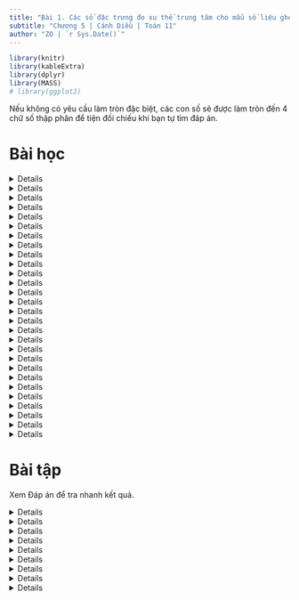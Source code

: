 ---
title: "Bài 1. Các số đặc trưng đo xu thế trung tâm cho mẫu số liệu ghép nhóm"
subtitle: "Chương 5 | Cánh Diều | Toán 11"
author: "ZO | `r Sys.Date()`"
---

```{r setup, include=FALSE}
library(knitr)
library(kableExtra)
library(dplyr)
library(MASS)
# library(ggplot2)
```

Nếu không có yêu cầu làm tròn đặc biệt, các con số sẽ được làm tròn đến 4 chữ số thập phân để tiện đối chiếu khi bạn tự tìm đáp án. 

# Bài học

<!-- Hoạt động 1 -->

<details>

::: {.content-visible when-format="html"}
<summary class="bai-tap">Hoạt động 1</summary>
:::

::: {.content-visible when-format="pdf"}
\section*{Hoạt động 1}
:::

Trong *Bảng 1*, ta thấy:

- Có 13 ô-tô có độ tuổi dưới 4;
- Có 29 ô-tô có độ tuổi từ 4 đến dưới 8.

Hãy xác định số ô-tô có độ tuổi:

- Từ 8 đến dưới 12;
- Từ 12 đến dưới 16;
- Từ 16 đến dưới 20.

<!-- Khung dữ liệu Hoạt động 1 -->

```{r}
hd1 <- new.env()
hd1$df <- data.frame(
    ` ` = c(1, 2, 3, 4, 5),
    `Nhóm` = c("\\([0;4)\\)", "\\([4;8)\\)", "\\([8;12)\\)", "\\([12;16)\\)", "\\([16;20)\\)"),
    `Mút trái` = seq(0, 16, by = 4),
    `Mút phải` = seq(4, 20, by = 4),
    `Giá trị đại diện` = .5 * (seq(0, 16, by = 4) + seq(4, 20, by = 4)),
    `Tần số` = c(13, 29, 48, 22, 8),
    `Tần số tích lũy` = cumsum(c(13, 29, 48, 22, 8)),
    check.names = FALSE
)
data <- data.frame(hd1$df[, c(-1, -3, -4, -5, -7), drop = FALSE], check.names = FALSE)
data <- rbind(data, c("", "\\(n=120\\)"))
# Chọn định dạng dựa vào output
output_format <- knitr::opts_knit$get("rmarkdown.pandoc.to")
if (output_format == "html") {
    kable(data, format = "html", align = "c", col.names = NA, caption = "Bảng 1") %>%
        kable_styling(bootstrap_options = c("striped", "hover", "condensed"), full_width = FALSE)
} else if (output_format == "latex") {
    kable(data, format = "latex", booktabs = TRUE, align = "c", col.names = NA, escape = FALSE, longtable = TRUE) %>%
        kable_styling(latex_options = c("hold_position", "repeat_header"), full_width = FALSE)
}
```

</details>

<!-- Lời giải Hoạt động 1 -->

<details>

::: {.content-visible when-format="html"}
<summary class="loi-giai">Lời giải Hoạt động 1</summary>
:::

::: {.content-visible when-format="pdf"}
\begin{center}
\textbf{Lời giải}
\end{center}
:::

::: {.callout-note title="Mẹo" collapse="true" icon="false"}
Bạn có biết? Khi chưa quen với cách lập luận, bắt chước sách giáo khoa là một cách tốt để làm quen với cách trình bày. Khi đã hiểu rõ, bạn có thể tự phát triển cách lập luận của riêng mình.
:::

Từ *Bảng 1*, quan sát theo hàng để đếm số ô-tô trong từng nhóm độ tuổi.

- Có 48 ô-tô có độ tuổi từ 8 đến dưới 12.
- Có 22 ô-tô có độ tuổi từ 12 đến dưới 16.
- Có 8 ô-tô có độ tuổi từ 16 đến dưới 20.

::: {.ket-thuc}
:::

::: {.callout-note title="Nhóm & tần số" collapse="true" icon="false"}

Việc xác định có 13 ô-tô có độ tuổi dưới 4 cho mình biết rằng nhóm $[0;4)$ có tần số 13.

- **Nhóm**: $[a; b)$, chứa một số giá trị của mẫu số liệu, $a$ là *đầu mút trái*, $b$ là *đầu mút phải*. *Độ dài* nhóm là $b-a$.
- **Tần số**: số giá trị của mẫu số liệu có trong nhóm $[a; b)$.

Biết có 13 ô-tô có độ tuổi dưới 4, nhưng không biết tuổi cụ thể của từng ô-tô. 
:::

::: {.callout-note title="Khám phá" collapse="true" icon="false"}
Nhìn vào bảng số liệu, bạn có nhận xét gì về số lượng ô-tô theo từng nhóm độ tuổi?

- Số lượng ô-tô cũ (trên 12 năm) có ít hơn xe mới không?
- Điều này có ý nghĩa gì?
:::

</details>

<!-- Luyện tập 1 -->

<details>

::: {.content-visible when-format="html"}
<summary class="bai-tap">Luyện tập 1</summary>
:::

:::{.content-visible when-format="pdf"}
\section*{Luyện tập 1}
:::

Mẫu số liệu ghép nhóm ở *Bảng 1* có bao nhiêu số liệu? Bao nhiêu nhóm? Tìm tần số của mỗi nhóm.

```{r}
data <- data.frame(hd1$df[, c(-1, -3, -4, -5, -7), drop = FALSE], check.names = FALSE)
data <- rbind(data, c("", "\\(n=120\\)"))
# Chọn định dạng dựa vào output
output_format <- knitr::opts_knit$get("rmarkdown.pandoc.to")
if (output_format == "html") {
    kable(data, format = "html", align = "c", col.names = NA, caption = "Bảng 1") %>%
        kable_styling(bootstrap_options = c("striped", "hover", "condensed"), full_width = FALSE)
} else if (output_format == "latex") {
    kable(data, format = "latex", booktabs = TRUE, align = "c", col.names = NA, escape = FALSE, longtable = TRUE) %>%
        kable_styling(latex_options = c("hold_position", "repeat_header"), full_width = FALSE)
}
```

</details>

<!-- Lời giải Luyện tập 1 -->

<details>

::: {.content-visible when-format="html"}
<summary class="loi-giai">Lời giải Luyện tập 1</summary>
:::

:::{.content-visible when-format="pdf"}
\begin{center}
\textbf{Lời giải}
\end{center}
:::

- Mẫu số liệu ghép nhóm ở *Bảng 1* có 120 số liệu, chính là tổng của cột Tần số. 
- Mẫu số liệu này có 5 nhóm, bao gồm $[0;4)$, $[4;8)$, $[8;12)$, $[12;16)$ và $[16;20)$. Để ngắn gọn, gọi các nhóm này lần lượt là 1, 2, 3, 4 và 5.
- Tần số của các nhóm 1, 2, 3, 4, 5 lần lượt là 13, 29, 48, 22, 8.

::: {.ket-thuc}
:::

</details>

<!-- Hoạt động 2 -->

<details>

::: {.content-visible when-format="html"}
<summary class="bai-tap">Hoạt động 2</summary>
:::

::: {.content-visible when-format="pdf"}
\section*{Hoạt động 2}
:::

Một trường trung học phổ thông chọn 36 học sinh nam của khối lớp 11, đo chiều cao của các bạn học sinh đó và thu được mẫu số liệu sau (đơn vị: cm):

<!-- Dữ liệu Hoạt động 2 -->

```{r, echo = FALSE}
hd2 <- new.env()
# Tạo dữ liệu
hd2$data <- c(160, 161, 161, 162, 162, 162, 163, 163, 163, 164, 164, 164, 164, 165, 165, 165, 165, 165, 166, 166, 166, 166, 167, 167, 168, 168, 168, 168, 169, 169, 170, 171, 171, 172, 172, 174)
data <- matrix(hd2$data, nrow = 3, byrow = TRUE)
# Định dạng số thập phân: thay dấu "." bằng ","
data <- format(data, decimal.mark = ",")
# Bảng
output_format <- knitr::opts_knit$get("rmarkdown.pandoc.to")
if (output_format == "html") {
    kable(data, format = "html", align = "c", col.names = NA) %>%
        kable_styling(bootstrap_options = c("striped", "hover", "condensed"), full_width = FALSE)
} else if (output_format == "latex") {
    kable(data, format = "latex", booktabs = TRUE, align = "c", col.names = NA) %>%
        kable_styling(latex_options = "hold_position")
}
```

Từ mẫu số liệu không ghép nhóm trên, hãy ghép các số liệu thành năm nhóm theo các nửa khoảng có độ dài bằng nhau.

</details>

<!-- Lời giải Hoạt động 2 -->

<details>

::: {.content-visible when-format="html"}
<summary class="loi-giai">Lời giải Hoạt động 2</summary>
:::

::: {.content-visible when-format="pdf"}
\begin{center}
Lời giải
\end{center}
:::

::: {.callout-note title="Nhận thức quan trọng" collapse="true" appearance="simple" icon="false"}
Ở Hoạt động 1, chúng mình làm việc với một bảng tần số ghép nhóm đã có sẵn, nhưng không biết chính xác các số liệu gốc.

Sang Hoạt động 2, tình huống đảo ngược: số liệu cụ thể được cho, nhưng bảng tần số thì chưa có. Nhiệm vụ của chúng mình là ghép các số liệu thành năm nhóm có độ dài bằng nhau.

Điều thú vị là, với hai tiêu chí "số lượng nhóm" và "độ dài nhóm", mình chưa thể xác lập một cách ghép nhóm duy nhất. Vẫn còn nhiều cách khác nhau để chia nhóm, và đây chính là cơ hội để khám phá sâu hơn về về cách tổ chức và sắp xếp số liệu.

> - Hoạt động 1: Có bảng tần số nhưng thiếu số liệu.
> - Hoạt động 2: Có số liệu nhưng cần tự ghép nhóm, và việc ghép nhóm không có duy nhất một cách làm.

:::

Số liệu nhỏ nhất là 160, số liệu lớn nhất là 174, nên miền chứa toàn bộ số liệu là $[160; 174]$. Cần chia miền này thành 5 nhóm có độ dài bằng nhau, nên độ dài mỗi nhóm là
$$
    \frac{174-160}{5}=2,8.
$$

Nhưng nếu chia nhóm theo độ dài 2,8 cm, sẽ gặp các ranh giới thập phân không đẹp: 

::: {.center}
$[160;162,8)$, $[162,8;165,6)$, $[165,6;168,4)$, $[168,4;171,2)$, $[171,2;174]$.
:::

Rõ ràng, các số thập phân như 162,8 rất khó đọc, khó vẽ biểu đồ và không phù hợp với cách làm thống kê trong thực tế.

Số 3 là số nguyên nhỏ nhất gần với 2,8. Nếu chọn độ dài nhóm là 3, miền dữ liệu cần mở rộng ra một chút để bao phủ toàn bộ dữ liệu cũ. Lúc này, nếu vẫn giữ đầu dưới là 160, thì đầu trên là
$$
    160+5\cdot 3 = 175.
$$

Khi đó, các nhóm mới là 

::: {.center}
$[160;163)$, $[163;166)$, $[166;169)$, $[169;172)$, $[172;175)$.
:::

Nhóm cuối, $[172; 175)$, ghi theo dạng nửa khoảng là hợp lý, vì 175 không có trong số liệu gốc.

::: {.ket-thuc}
:::

::: {.callout-note title="Khám phá" collapse="true" icon="false"}
Có điều gì ngăn cản mình chọn ghép các số liệu thành năm nhóm sau đây không: 

::: {.center}
$(159;162]$, $(162;165]$, $(165;168]$, $(168;171]$, $(171;174]$;
:::

hoặc

::: {.center}
$[159;162)$, $[162;165)$, $[165;168)$, $[168;171)$, $[171;174]$?
:::

Nếu không, câu hỏi kế tiếp là có bao nhiêu cách ghép nhóm? Cách nào là tốt nhất và dựa trên tiêu chí nào để khẳng định?
:::

</details>

<!-- Luyện tập 2 -->

<details>

::: {.content-visible when-format="html"}
<summary class="bai-tap">Luyện tập 2</summary>
:::

::: {.content-visible when-format="pdf"}
\section*{Luyện tập 2}
:::

Một thư viện thống kê số người đến đọc sách vào buổi tối trong 30 ngày của tháng vừa qua như sau:

```{r, echo=FALSE}
lt2 <- new.env()
# Tạo dữ liệu
lt2$data <- c(85, 81, 65, 58, 47, 30, 51, 92, 85, 42, 55, 37, 31, 82, 63, 33, 44, 93, 77, 57, 44, 74, 63, 67, 46, 73, 52, 53, 47, 35)
data <- matrix(lt2$data, nrow = 3, byrow = TRUE)
# Định dạng số thập phân: thay dấu "." bằng ","
data <- format(data, decimal.mark = ",")
# Bảng
output_format <- knitr::opts_knit$get("rmarkdown.pandoc.to")
if (output_format == "html") {
    kable(data, format = "html", align = "c", col.names = NA) %>%
        kable_styling(bootstrap_options = c("striped", "hover", "condensed"), full_width = FALSE)
} else if (output_format == "latex") {
    kable(data, format = "latex", booktabs = TRUE, align = "c", col.names = NA) %>%
        kable_styling(latex_options = "hold_position")
}
```

Lập bảng tần số ghép nhóm có tám nhóm ứng với tám nửa khoảng sau: $[25; 34)$, $[34; 43)$, $[43; 52)$, $[52; 61)$, $[61; 70)$, $[70; 79)$, $[79 ; 88)$, $[88; 97)$.

</details>

<!-- Lời giải luyện tập 2 -->

<details>

::: {.content-visible when-format="html"}
<summary class="loi-giai">Lời giải Luyện tập 2</summary>
:::

::: {.content-visible when-format="pdf"}
\begin{center}
\textbf{Lời giải}
\end{center}
:::

::: {.callout-note title="Mẹo" collapse="true" appearance="simple" icon="false"}
Sắp xếp số liệu theo thứ tự *tăng dần* giúp mình dễ phân nhóm hơn.
:::

Để đảm bảo phân nhóm chính xác, số liệu nên được sắp xếp theo thứ tự tăng dần. 

<!-- Sắp xếp số liệu tăng dần -->

```{r, echo=FALSE}
data <- format(matrix(sort(lt2$data), nrow = 3, byrow = TRUE))
output_format <- knitr::opts_knit$get("rmarkdown.pandoc.to")
if (output_format == "html") {
    kable(data, format = "html", align = "c", col.names = NA) %>%
        kable_styling(bootstrap_options = c("striped", "hover", "condensed"), full_width = FALSE)
} else if (output_format == "latex") {
    kable(data, format = "latex", booktabs = TRUE, align = "c", col.names = NA, escape = FALSE, longtable = TRUE) %>%
        kable_styling(latex_options = c("hold_position", "repeat_header"), full_width = FALSE)
}
```

Nhìn vào dãy có thứ tự tăng dần, dễ dàng thấy rằng thuộc vào nhóm $[25;34)$ có ba số liệu bao gồm 30; 31; 33. Bảng tần số ghép nhóm được thành lập dựa trên các quan sát như thế cho đến khi duyệt hết số liệu.

<!-- Bảng tần số ghép nhóm -->

```{r, echo = FALSE}
lt2$points <- seq(25, 97, by = 9)
# Các giá trị đại liện
lt2$x <- .5 * (lt2$points[-length(lt2$points)] + lt2$points[-1])
# Tần số
lt2$categories <- cut(lt2$data, lt2$points, right = FALSE)
lt2$f <- as.vector(table(lt2$categories))
# Tần số tích lũy
lt2$cf <- cumsum(lt2$f)
# Khung dữ liệu
lt2$df <- data.frame(
    ` ` = seq(1, length(lt2$points) - 1, by = 1),
    Nhóm = c(paste0("\\(", levels(lt2$categories), "\\)")),
    `Mút trái` = seq(25, 88, by = 9),
    `Mút phải` = seq(34, 97, by = 9),
    `Giá trị đại diện` = lt2$x,
    `Tần số` = lt2$f,
    `Tần số tích lũy` = lt2$cf,
    check.names = FALSE
)

data <- data.frame(lt2$df[, c(-1, -3, -4, -5, -7), drop = FALSE], check.names = FALSE)
data <- rbind(lt2$df[, c(-1, -3, -4, -5, -7), drop = FALSE], c("", "\\(n=30\\)"))
data[] <- lapply(data, function(x) {
    x <- as.character(x) # Đảm bảo x là kiểu character
    x <- gsub(",", ";", x)
})
output_format <- knitr::opts_knit$get("rmarkdown.pandoc.to")
if (output_format == "html") {
    kable(data, format = "html", align = "c", col.names = NA) %>%
        kable_styling(bootstrap_options = c("striped", "hover", "condensed"), full_width = FALSE)
} else if (output_format == "latex") {
    kable(data, format = "latex", booktabs = TRUE, align = "c", col.names = NA, escape = FALSE, longtable = TRUE) %>%
        kable_styling(latex_options = c("hold_position", "repeat_header"), full_width = FALSE)
}
```

::: {.ket-thuc}
:::

</details>

<!-- Hoạt động 3 -->

<details>

::: {.content-visible when-format="html"}
<summary class="bai-tap">Hoạt động 3</summary>
:::

::: {.content-visible when-format="pdf"}
\section*{Hoạt động 3}
:::

Trong *Bảng 4*, có bao nhiêu số liệu với giá trị không vượt quá giá trị đầu mút phải:

::: {.columns}
:::: {.column width="33%"}
a. 163 của nhóm 1?
b. 166 của nhóm 2?
::::
:::: {.column width="33%"}
c. 169 của nhóm 3?
d. 172 của nhóm 4?
::::
:::: {.column width="33%"}
e. 175 của nhóm 5?
::::
:::

```{r, echo = FALSE}
# Các điểm chia
hd2$points <- seq(160, 175, by = 3)
# Các giá trị đại liện
hd2$x <- .5 * (hd2$points[-length(hd2$points)] + hd2$points[-1])
# Tần số
hd2$categories <- cut(hd2$data, hd2$points, right = FALSE)
hd2$f <- as.vector(table(hd2$categories))
# Tần số tích lũy
hd2$cf <- cumsum(hd2$f)
# Khung dữ liệu
hd2$df <- data.frame(
    ` ` = seq(1, length(hd2$points) - 1, by = 1),
    `Nhóm` = c(paste0("\\(", levels(hd2$categories), "\\)")),
    `Mút trái` = hd2$points[-length(hd2$points)],
    `Mút phải` = hd2$points[-1],
    `Giá trị đại diện` = hd2$x,
    `Tần số` = hd2$f,
    `Tần số tích lũy` = hd2$cf,
    check.names = FALSE
)
data <- data.frame(hd2$df[, c(-1, -3, -4, -5, -7), drop = FALSE], check.names = FALSE)
data <- rbind(data, c("", "\\(n=36\\)"))
data[] <- lapply(data, function(x) {
    x <- as.character(x) # Đảm bảo x là kiểu character
    x <- gsub(",", ";", x)
})
output_format <- knitr::opts_knit$get("rmarkdown.pandoc.to")
if (output_format == "html") {
    kable(data, format = "html", align = "c", col.names = NA, caption = "Bảng 4") %>%
        kable_styling(bootstrap_options = c("striped", "hover", "condensed"), full_width = FALSE)
} else if (output_format == "latex") {
    kable(data, format = "latex", booktabs = TRUE, align = "c", col.names = NA, escape = FALSE, longtable = TRUE) %>%
        kable_styling(latex_options = c("hold_position", "repeat_header"), full_width = FALSE)
}
```

</details>

<!-- Lời giải Hoạt động 3 -->

<details>

::: {.content-visible when-format="html"}
<summary class="loi-giai">Lời giải Hoạt động 3</summary>
:::

::: {.content-visible when-format="pdf"}
\begin{center}
\textbf{Lời giải}
\end{center}
:::

a. Nhóm 1, $[160; 163)$, có tần số là 6. Vậy có 6 số liệu không vượt quá 163.
b. Nhóm 2, $[163; 166)$, có tần số là 12. Các số liệu trong nhóm 1 cũng không vượt quá 166. Vậy tổng số là
$$
6+12=18.
$$
c. Tương tự, số số liệu không vượt quá đầu mút phải 169 của nhóm 3 là
$$
6+12+10=28.
$$
d. Số số liệu không vượt quá đầu mút phải 172 của nhóm 4 là
$$
6+12+10+5=33.
$$
e. Số số liệu không vượt quá đầu mút phải 175 của nhóm 5 là
$$
6+12+10+5+3=36.
$$

::: {.ket-thuc}
:::

::: {.callout-note title="Tần số tích lũy" appearance="simple" icon=false collapse=true}
Đáp số câu a cho biết tần số tích lũy của nhóm 1 là $cf_1=6$. Đáp số câu b cho biết tần số tích lũy của nhóm 2 là $cf_2=18$. Đáp số câu e cho biết tần số tích lũy của nhóm 5 là $cf_5=36$.

*Tần số tích lũy* của một nhóm là số số liệu có giá trị nhỏ hơn đầu mút phải của nhóm đó.
:::

</details>

<!-- Luyện tập  3 -->
<details>

::: {.content-visible when-format="html"}
<summary class="bai-tap">Luyện tập 3</summary>
:::

::: {.content-visible when-format="pdf"}
\section*{Luyện tập 3}
:::

Trong bài toán ở Luyện tập 2, lập bảng tần số ghép nhóm bao gồm cả tần số tích lũy có tám nhóm ứng với tám nửa khoång: $[25; 34)$, $[34; 43)$, $[43; 52)$, $[52; 61)$, $[61; 70)$, $[70; 79)$, $[79 ; 88)$, $[88; 97)$.
</details>

<!-- Lời giải Luyện tập 3 -->
<details>
::: {.content-visible when-format="html"}
<summary class="loi-giai">Lời giải Luyện tập 3</summary>
:::

::: {.content-visible when-format="pdf"}
\begin{center}
\textbf{Lời giải}
\end{center}
:::

::: {.callout-note title="Mẹo" collapse="true" appearance="simple" icon="false"}
Có hai cách để tính tần số tích lũy $cf_3$ của nhóm 3.

- Cách 1: $cf_3=n_1+n_2+n_3$, tính tần số tích lũy của nhóm 3 bằng cách cộng tần số của nhóm 1, nhóm 2 và nhóm 3.
- Cách 2: $cf_3=cf_2+n_3$, tính tần số tích lũy của nhóm 3 bằng cách cộng tần số tích lũy của nhóm 2 và tần số của nhóm 3.

Theo bạn, khi nào cách 2 nhanh hơn?
:::

```{r, echo = FALSE}
data <- data.frame(lt2$df[, c(-1, -3, -4, -5), drop = FALSE], check.names = FALSE)
data <- rbind(lt2$df[, c(-1, -3, -4, -5), drop = FALSE], c("", "\\(n=30\\)", ""))
data[] <- lapply(data, function(x) {
    x <- as.character(x) # Đảm bảo x là kiểu character
    x <- gsub(",", ";", x)
})
output_format <- knitr::opts_knit$get("rmarkdown.pandoc.to")
if (output_format == "html") {
    kable(data, format = "html", align = "c", col.names = NA) %>%
        kable_styling(bootstrap_options = c("striped", "hover", "condensed"), full_width = FALSE)
} else if (output_format == "latex") {
    kable(data, format = "latex", booktabs = TRUE, align = "c", col.names = NA, escape = FALSE, longtable = TRUE) %>%
        kable_styling(latex_options = c("hold_position", "repeat_header"), full_width = FALSE)
}
```

::: {.ket-thuc}
:::
</details>

<!-- Hoạt động 4 -->

<details>

::: {.content-visible when-format="html"}
<summary class="bai-tap">Hoạt động 4</summary>
:::

::: {.content-visible when-format="pdf"}
\section*{Hoạt động 4}
:::

Xét mẫu số liệu được cho trong *Bảng 4*.

```{r, echo=FALSE}
data <- data.frame(hd2$df[, c(-1, -3, -4, -5, -7), drop = FALSE], check.names = FALSE)
data <- rbind(data, c("", "\\(n=36\\)"))
data[] <- lapply(data, function(x) {
    x <- as.character(x) # Đảm bảo x là kiểu character
    x <- gsub(",", ";", x)
})
output_format <- knitr::opts_knit$get("rmarkdown.pandoc.to")
if (output_format == "html") {
    kable(data, format = "html", align = "c", col.names = NA, caption = "Bảng 4") %>%
        kable_styling(bootstrap_options = c("striped", "hover", "condensed"), full_width = FALSE)
} else if (output_format == "latex") {
    kable(data, format = "latex", booktabs = TRUE, align = "c", col.names = NA, escape = FALSE, longtable = TRUE) %>%
        kable_styling(latex_options = c("hold_position", "repeat_header"), full_width = FALSE)
}
```

a. Tìm trung điểm $x_1$ của nửa khoảng (tính bằng trung bình cộng của hai đầu mút) ứng với nhóm 1. Ta gọi trung điểm $x_1$ là *giá trị đại diện* của nhóm 1.
b. Bằng cách tương tự, hãy tìm giá trị đại diện của bốn nhóm còn lại. Từ đó, hãy hoàn thiện các số liệu trong *Bảng 7*.
c. Tính giá trị $\overline{x}$ cho bởi công thức sau:
$$
\overline{x} = \frac{n_1x_1+n_2x_2+\cdots+n_5x_5}{n}.
$$
Giá trị $\overline{x}$ được gọi là *số trung bình cộng* của muẫ số liệu đã cho.

<!-- Bảng 7 -->

```{r, echo=FALSE}
data <- data.frame(hd2$df["Nhóm"], `Giá trị đại diện`=c("\\(x_1=?\\)", "\\(x_2=?\\)", "\\(x_3=?\\)", "\\(x_4=?\\)", "\\(x_5=?\\)"), `Tần số`=c("\\(n_1=?\\)", "\\(n_2=?\\)", "\\(n_3=?\\)","\\(n_4=?\\)", "\\(n_5=?\\)"), check.names = FALSE)
data <- rbind(data, c("", "", "\\(n=36\\)"))
# Đổi dấu phẩy trong nhóm thành dấu chấm phẩy
data[] <- lapply(data, function(x) {
    x <- as.character(x) # Đảm bảo x là kiểu character
    x <- gsub(",", ";", x)
})
output_format <- knitr::opts_knit$get("rmarkdown.pandoc.to")
if (output_format == "html") {
    kable(data, format = "html", align = "c", col.names = NA, caption = "Bảng 7") %>%
        kable_styling(bootstrap_options = c("striped", "hover", "condensed"), full_width = FALSE)
} else if (output_format == "latex") {
    kable(data, format = "latex", booktabs = TRUE, align = "c", col.names = NA, escape = FALSE, longtable = TRUE) %>%
        kable_styling(latex_options = c("hold_position", "repeat_header"), full_width = FALSE)
}
```

</details>

<!-- LLời giải Hoạt động 4 -->

<details>

::: {.content-visible when-format="html"}
<summary class="loi-giai">Lời giải Hoạt động 4</summary>
:::

::: {.content-visible when-format="pdf"}
\begin{center}
\textbf{Lời giải}
\end{center}
:::

a. Giá trị đại diện của nhóm 1, $[160; 163)$, là
    $$
        x_1=\frac{160+163}{2}=161,5 \text{ (cm)}.
    $$

b. Tương tự, giá trị đại diện cho các nhóm còn lại được tính như dưới đây.
    - Nhóm 2, $[163; 166)$: $x_2=\frac{163+166}{2}=164,5$ (cm).
    - Nhóm 3, $[166; 169)$: $x_3=\frac{166+169}{2}=167,5$ (cm).
    - Nhóm 4, $[169; 172)$: $x_4=\frac{169+172}{2}=170,5$ (cm).
    - Nhóm 5, $[172; 175)$: $x_5=\frac{172+175}{2}=173,5$ (cm).

c. Từ *Bảng 4* và các giá trị đại diện vừa tính, *Bảng 7* được hoàn thiện như dưới đây.

```{r, echo=FALSE}
data <- data.frame(hd2$df[, c(-1, -3, -4, -7), drop = FALSE], check.names = FALSE)
# Tạo chỉ mục tự động
if (nrow(data) >0) {
index <- 1:nrow(data)
data$`Giá trị đại diện` <- paste0("\\(x_", index, "=", data$`Giá trị đại diện`, "\\)")
data$`Tần số` <- paste0("\\(n_", index, "=", data$`Tần số`, "\\)")
} else {
    stop("Dữ liệu df trống hoặc không hợp lệ")
}
data <- rbind(data, c("", "", "\\(n=36\\)"))
data[] <- lapply(data, function(x) {
    x <- as.character(x) # Đảm bảo x là kiểu character
    x <- gsub(",", "TEMP_MARKER", x) # Đổi dấu ',' thành ký hiệu tạm
    x <- gsub("\\.", ",", x) # Đổi dấu '.' thành ','
    gsub("TEMP_MARKER", ";", x) # Đổi ký hiệu tạm thành ';'
})
output_format <- knitr::opts_knit$get("rmarkdown.pandoc.to")
if (output_format == "html") {
    kable(data, format = "html", align = "c", col.names = NA) %>%
        kable_styling(bootstrap_options = c("striped", "hover", "condensed"), full_width = FALSE)
} else if (output_format == "latex") {
    kable(data, format = "latex", booktabs = TRUE, align = "c", col.names = NA, escape = FALSE, longtable = TRUE) %>%
        kable_styling(latex_options = c("hold_position", "repeat_header"), full_width = FALSE)
}
```

<!-- Trung bình -->

```{r}
# Kích thước mẫu
hd2$n <- length(hd2$data)
hd2$barx <- fractions(sum(hd2$df$`Giá trị đại diện` * hd2$df$`Tần số`) / sum(hd2$df$`Tần số`))
```

Số trung bình cộng của mẫu số liệu là
    \begin{align*}
        \overline{x} 
            & = \frac{1}{36}(6\cdot 161,5+12\cdot 164,5+10\cdot 167,5+5\cdot170,5+3\cdot 173,5) \\
            & = \frac{1997}{12} \\
            & \approx `r format(round(as.numeric(hd2$barx), 4), decimal.mark = ",")` \text{ (cm)}.
    \end{align*}

::: {.ket-thuc}
:::

</details>

<!-- Luyện tập 4 -->

<details>

::: {.content-visible when-format="html"}
<summary class="bai-tap">Luyện tập 4</summary>
:::

::: {.content-visible when-format="pdf"}
\section*{Luyện tập 4}
:::

Xác định số trung bình cộng của mẫu số liệu ghép nhóm trong bài toán ở Luyện tập 2.

</details>

<!-- Lời giải Luyện tập 4 -->

<details>

::: {.content-visible when-format="html"}
<summary class="loi-giai">Lời giải Luyện tập 4</summary>
:::

::: {.content-visible when-format="pdf"}
\begin{center}
\textbf{Lời giải}
\end{center}
:::

Bảng tần số ghép nhóm và giá trị đại diện của mẫu số liệu trong bài toán ở Luyện tập 2 được cho trong bảng dưới đây.

```{r, echo = FALSE}
data <- data.frame(lt2$df[, c(-1, -3, -4, -7), drop = FALSE], check.names = FALSE)
data <- rbind(data, c("", "", "\\(n=30\\)"))
data[] <- lapply(data, function(x) {
    x <- as.character(x) # Đảm bảo x là kiểu character
    x <- gsub(",", "TEMP_MARKER", x) # Đổi dấu ',' thành ký hiệu tạm
    x <- gsub("\\.", ",", x) # Đổi dấu '.' thành ','
    gsub("TEMP_MARKER", ";", x) # Đổi ký hiệu tạm thành ';'
})
output_format <- knitr::opts_knit$get("rmarkdown.pandoc.to")
if (output_format == "html") {
    kable(data, format = "html", align = "c", col.names = NA) %>%
        kable_styling(bootstrap_options = c("striped", "hover", "condensed"), full_width = FALSE)
} else if (output_format == "latex") {
    kable(data, format = "latex", booktabs = TRUE, align = "c", col.names = NA, escape = FALSE, longtable = TRUE) %>%
        kable_styling(latex_options = c("hold_position", "repeat_header"), full_width = FALSE)
}
```

```{r}
lt2$n <- length(lt2$data)
lt2$barx <- fractions(sum(lt2$df$`Giá trị đại diện` * lt2$df$`Tần số`) / sum(lt2$df$`Tần số`))
```

Trung bình cộng là
\begin{align*}
    \overline{x}
        & = \frac{1}{30}(3\cdot 29,5 + 3\cdot 38,5 + 6\cdot 47,5 + 5\cdot 56,5 + 4\cdot 65,5 + 3\cdot 74,5 + 4\cdot 83,5 + 2\cdot 92,5) \\
        & = \frac{296}{5} \\
        & = `r format(round(as.numeric(lt2$barx), 4), decimal.mark = ",")` \text{ (người)}.
\end{align*}

::: {.ket-thuc}
:::

</details>

<!-- Hoạt động 5 -->

<details>

::: {.content-visible when-format="html"}
<summary class="bai-tap">Hoạt động 5</summary>
:::

::: {.content-visible when-format="pdf"}
\section*{Hoạt động 5}
:::

Trong phòng thí nghiệm, người ta chia 99 mẫu vật thành năm nhóm căn cứ trên khối lượng của chúng (đơn vị: g) và lập bảng tần số ghép nhóm bao gồm cả tần số tích luỹ như *Bảng 10*.

a. Nhóm 3 là nhóm đầu tiên có tần số tích luỹ
lớn hơn hoặc bằng 
$$
    \frac{n}{2}=\frac{99}{2}=49,5 \text{ có đúng không?}
$$
b. Tìm đầu mút trái $r$, độ dài $d$, tần số $n_3$ của nhóm 3 và tần số tích lũy $cf_2$ của nhóm 2.
c. Tính giá trị $M_e$ theo công thức sau:
$$
    M_e = r + \left (\frac{49,5-cf_2}{n_3}\right)\cdot d.
$$
Giá trị $M_e$ được gọi là *trung vị* của mẫu số liệu ghép nhóm đã cho.

```{r}
hd5 <- new.env()
hd5$df <- data.frame(
    ` ` = c(1, 2, 3, 4, 5),
    `Nhóm` = c("\\([27,5;32,5)\\)", "\\([32,5;37,5)\\)", "\\([37,5;42,5)\\)", "\\([42,5;47,5)\\)", "\\([47,5;52,5)\\)"),
    `Mút trái` = seq(27.5, 47.5, by = 5),
    `Mút phải` = seq(32.5, 52.5, by = 5),
    `Giá trị đại diện` = .5 * (seq(27.5, 47.5, by = 5) + seq(32.5, 52.5, by = 5)),
    `Tần số` = c(16, 24, 20, 30, 9),
    `Tần số tích lũy` = cumsum(c(16, 24, 20, 30, 9)),
    check.names = FALSE
)
data <- data.frame(hd5$df[, c(-1, -3, -4, -5), drop = FALSE], check.names = FALSE)
data <- rbind(data, c("", "\\(n=99\\)", ""))
output_format <- knitr::opts_knit$get("rmarkdown.pandoc.to")
if (output_format == "html") {
    kable(data, format = "html", align = "c", col.names = NA, caption = "Bảng 10") %>%
        kable_styling(bootstrap_options = c("striped", "hover", "condensed"), full_width = FALSE)
} else if (output_format == "latex") {
    kable(data, format = "latex", booktabs = TRUE, align = "c", col.names = NA, escape = FALSE, longtable = TRUE) %>%
        kable_styling(latex_options = c("hold_position", "repeat_header"), full_width = FALSE)
}
```

</details>

<!-- Lời giải Hoạt động 5 -->

<details>

::: {.content-visible when-format="html"}
<summary class="loi-giai">Lời giải Hoạt động 5</summary>
:::

::: {.content-visible when-format="pdf"}
\begin{center}
\textbf{Lời giải}
\end{center}
:::

a. Vì $cf_2=40 <\frac{n}{2}=\frac{99}{2}= 49,5 < cf_3=60$, nên khẳng định nhóm 3 là nhóm đầu tiên có tần số tích lũy lớn hơn hoặc bằng 49,5 là đúng.

b. Nhóm 3, $[37,5;42,5)$, có đầu mút trái $r=37,5$, độ dài $d=42,5-37,5=5$, tần số $n_3=20$. Tần số tích lũy của nhóm 2 là $cf_2=40$.

c. Giá trị $M_e$ theo công thức là
\begin{align*}
    M_e
        & = r + \left (\frac{49,5-cf_2}{n_3}\right)\cdot d \\
        & = 37,5 + \left(\frac{49,5-40}{20}\right)\cdot 5 \\
        & = 39,875 \text{ (g)}.
\end{align*}

::: {.ket-thuc}
:::

</details>

<!-- Luyện tập 5 -->

<details>

::: {.content-visible when-format="html"}
<summary class="bai-tap">Luyện tập 5</summary>
:::

::: {.content-visible when-format="pdf"}
\section*{Luyện tập 5}
:::

Xác định trung vị của mẫu số liệu ghép nhóm ở *Bảng 1*.

</details>

<!-- Lời giải Luyện tập 5 -->

<details>

::: {.content-visible when-format="html"}
<summary class="loi-giai">Lời giải Luyện tập 5</summary>
:::

::: {.content-visible when-format="pdf"}
\begin{center}
    \textbf{Lời giải}
\end{center}
:::

Thêm vào *Bảng 1* cột tần số tích lũy để thu được bảng dưới đây.

```{r}
data <- data.frame(hd1$df[, c(-1, -3, -4, -5), drop = FALSE], check.names = FALSE)
data <- rbind(data, c("", "\\(n=120\\)", ""))
output_format <- knitr::opts_knit$get("rmarkdown.pandoc.to")
if (output_format == "html") {
    kable(data, format = "html", align = "c", col.names = NA) %>%
        kable_styling(bootstrap_options = c("striped", "hover", "condensed"), full_width = FALSE)
} else if (output_format == "latex") {
    kable(data, format = "latex", booktabs = TRUE, align = "c", col.names = NA, escape = FALSE, longtable = TRUE) %>%
        kable_styling(latex_options = c("hold_position", "repeat_header"), full_width = FALSE)
}
```

Vì 
$$
    cf_2 = 42 < \frac{n}{2} = \frac{120}{2} = 60 < cf_3 = 90, 
$$
nên nhóm 3, $[8;12)$, là nhóm đầu tiên có tần số tích lũy lớn hơn hoặc bằng 60. Nóm này có đầu mút trái $r=8$, độ dài $d=4$, tần số $n_3=48$ và nhóm 2 có tần số tích lũy $cf_2 = 42$.

<!--  Trung vị -->

```{r, echo = FALSE}
# Kích thước mẫu
hd1$n <- sum(hd1$df$`Tần số`)
# Tìm nhóm trung vị
hd1$k <- which(hd1$df$`Tần số tích lũy` >= hd1$n / 2)[1] # Tìm chỉ mục (vị trí hàng) đầu tiên ([1]) trong hd1$df sao cho giá trị của cột "Tần số tích lũy" lớn hơn hoặc bằng hd1$n / 2, rồi lưu vào hd1$k.
# Mút trái nhóm trung vị
hd1$r <- hd1$df$`Mút trái`[hd1$k]
# Độ rộng nhóm
hd1$d <- hd1$df$`Mút phải`[hd1$k] - hd1$df$`Mút trái`[hd1$k]
# Tính trung vị
hd1$me <- fractions(hd1$r + ((hd1$n / 2 - ifelse(hd1$k > 1, hd1$df$`Tần số tích lũy`[hd1$k - 1], 0)) / hd1$df$`Tần số`[hd1$k]) * hd1$d)
```

Trung vị của mẫu số liệu là

\begin{align*}
    M_e
        & = r + \left ( \frac{\frac{n}{2} - cf_2}{n_3} \right )\cdot d \\
        & = 8 + \left (\frac{60 - 42}{48}\right)\cdot 4 \\
        & = \frac{19}{2} \\
        & = `r format(round(as.numeric(hd1$me), 4), decimal.mark = ",")` \text{ (năm)}.
\end{align*}

::: {.ket-thuc}
:::

</details>

<!-- Hoạt động 6 -->

<details>

::: {.content-visible when-format="html"}
<summary class="bai-tap">Hoạt động 6</summary>
:::

::: {.content-visible when-format="pdf"}
\section*{Hoạt động 6}
:::

Giáo viên chủ nhiệm chia thời gian sử dụng Internet trong một ngày của 40 học sinh thành năm nhóm (đơn vị: phút) và lập bảng tần số ghép nhóm bao gồm cả tần số tích lũy như *Bảng 12.*

a. Tìm trung vị $M_e$ của mẫu số liệu ghép nhóm đó. Trung vị $M_e$ còn gọi là tứ phân vị thứ hai $Q_2$ của mẫu số liệu trên.

b. Nhóm 2 là nhóm đầu tiên có tần số tích lũy lớn hơn hoặc bằng 
$$
    \frac{n}{4} = \frac{40}{4} = 10 \text{ có đúng không?}
$$
Tìm đầu mút trái $s$, độ dài $h$, tần số $n_2$ của nhóm 2 và tần số tích lũy $cf_1$ của nhóm 1. Sau đó, hãy tính giá trị $Q_1$ theo công thức sau:
$$
    Q_1 = s + \left (\frac{10-cf_1}{n_2}\right)\cdot h.
$$
Giá trị nói trên được gọi là *tứ phân vị thứ nhất* $Q_1$ của mẫu số liệu đã cho.

c. Nhóm 3 là nhóm đầu tiên có tần số tích lũy lớn hơn hoặc bằng 
$$
    \frac{3n}{4} = \frac{3\cdot 40}{4} = 30 \text{ có đúng không?}
$$
Tìm đầu mút trái $t$, độ dài $l$, tần số $n_3$ của nhóm 3 và tần số tích lũy $cf_2$ của nhóm 2. Sau đó, hãy tính giá trị $Q_3$ theo công thức sau:
$$
    Q_3 = t + \left (\frac{30-cf_2}{n_3}\right)\cdot l.
$$
Giá trị nói trên được gọi là *tứ phân vị thứ ba* $Q_3$ của mẫu số liệu đã cho.

<!-- Khung dữ liệu Hoạt động 6 -->

```{r}
hd6 <- new.env()
hd6$df <- data.frame(
    ` ` = c(1, 2, 3, 4, 5),
    `Nhóm` = c("\\([0;60)\\)", "\\([60;120)\\)", "\\([120;180)\\)", "\\([180;240)\\)", "\\([240;300)\\)"),
    `Mút trái` = seq(0, 240, by = 60),
    `Mút phải` = seq(60, 300, by = 60),
    `Giá trị đại diện` = .5 * (seq(0, 240, by = 60) + seq(60, 300, by = 60)),
    `Tần số` = c(6, 13, 13, 6, 2),
    `Tần số tích lũy` = cumsum(c(6, 13, 13, 6, 2)),
    check.names = FALSE
)
data <- data.frame(hd6$df[, c(-1, -3, -4, -5), drop = FALSE], check.names = FALSE)
data <- rbind(data, c("", "\\(n=40\\)", ""))
output_format <- knitr::opts_knit$get("rmarkdown.pandoc.to")
if (output_format == "html") {
    kable(data, format = "html", align = "c", col.names = NA, caption = "Bảng 12") %>%
        kable_styling(bootstrap_options = c("striped", "hover", "condensed"), full_width = FALSE)
} else if (output_format == "latex") {
    kable(data, format = "latex", booktabs = TRUE, align = "c", col.names = NA, escape = FALSE, longtable = TRUE) %>%
        kable_styling(latex_options = c("hold_position", "repeat_header"), full_width = FALSE)
}
```

</details>

<!-- Lời giải Hoạt động 6 -->

<details>

::: {.content-visible when-format="html"}
<summary class="loi-giai">Lời giải Hoạt động 6</summary>
:::

::: {.content-visible when-format="pdf"}
\begin{center}
\textbf{Lời giải}
\end{center}
:::
a. Quan sát từ cột Tần số tích lũy, 
$$
    cf_2 = 19 < \frac{n}{2} = \frac{40}{2} = 20 < cf_3 = 32,
$$
suy ra nhóm 3, $[120; 180)$, là nhóm đầu tiên có tần số tích lũy lớn hơn 20. Nhóm này có đầu mút trái $r=120$, độ dài $d=60$, tần số $n_3=13$ và nhóm 2 có tần số tích lũy $cf_2 = 19$. Trung vị $M_e$ hay tứ phân vị thứ hai $Q_2$ là

<!-- Trung vị Hoạt động 6 -->

```{r, echo = FALSE}
hd6$n <- sum(hd6$df$`Tần số`)
hd6$k <- which(hd6$df$`Tần số tích lũy` >= hd6$n / 2)[1] 
hd6$r <- hd6$df$`Mút trái`[hd6$k]
hd6$d <- hd6$df$`Mút phải`[hd6$k] - hd6$df$`Mút trái`[hd6$k]
# Tính trung vị
hd6$me <- fractions(hd6$r + ((hd6$n / 2 - ifelse(hd6$k > 1, hd6$df$`Tần số tích lũy`[hd6$k - 1], 0)) / hd6$df$`Tần số`[hd6$k]) * hd6$d)
# hd6$me
```

\begin{align*}
    M_e = Q_2
        & = r + \left( \frac{\frac{n}{2} - cf_2}{n_3}\right)\cdot d \\
        & = 120 + \left( \frac{20-19}{13}\right)\cdot 60 \\
        & = \frac{1620}{13} \\
        & = `r format(round(as.numeric(hd6$me), 4), decimal.mark = ",")` \text{ (phút).}
\end{align*}

b. Quan sát từ cột Tần số tích lũy, 
$$
    cf_1 = 6 < \frac{n}{4} = \frac{40}{4} = 10 < cf_2 = 19,
$$
nên khẳng định nhóm 2 là nhóm đầu tiên có tần số tích lũy lớn hơn hoặc bằng 10 là khẳng định đúng. Nhóm 2, $[60; 120)$, có đầu mút trái $s=60$, độ dài $h=60$, tần số $n_2=13$ và nhóm 1 có tần số tích lũy $cf_1 = 6$. Tứ phân vị thứ nhất là

<!-- Tứ phân vị thứ nhất Q1 Hoạt động 6-->

```{r}
# Tìm nhóm tứ phân vị thứ nhất
hd6$p <- which(hd6$df$`Tần số tích lũy` >= hd6$n / 4)[1]
# Mút trái nhóm tứ phân vị thứ nhất
hd6$s <- hd6$df$`Mút trái`[hd6$p]
# Độ rộng nhóm tứ phân vị thứ nhất
hd6$h <- hd6$df$`Mút phải`[hd6$p] - hd6$df$`Mút trái`[hd6$p]
# Tính tứ phân vị thứ nhất
hd6$q1 <- fractions(hd6$s + ((hd6$n / 4 - ifelse(hd6$p > 1, hd6$df$`Tần số tích lũy`[hd6$p - 1], 0)) / hd6$df$`Tần số`[hd6$p]) * hd6$h)
# hd6$q1
```

\begin{align*}
    Q_1 
        & = s + \left (\frac{10-cf_1}{n_2}\right)\cdot h \\
        & = 60 + \left(\frac{10-6}{13}\right)\cdot 60 \\
        & = \frac{1020}{13} \\
        & = `r format(round(as.numeric(hd6$q1), 4), decimal.mark = ",")` \text{ (phút).}
\end{align*}

c. Quan sát từ cột Tần số tích lũy, 
$$
    cf_2 = 19 < \frac{n}{4} = \frac{3\cdot 40}{4} = 30 < cf_3 = 32,
$$
nên khẳng định nhóm 3 là nhóm đầu tiên có tần số tích lũy lớn hơn hoặc bằng 30 là khẳng định đúng. Nhóm 3, $[120;180)$, có đầu mút trái $t=120$, độ dài $l=60$, tần số $n_3=13$ và nhóm 2 có tần số tích lũy $cf_2 = 19$. Tứ phân vị thứ ba là 

<!-- Tứ phân vị thứ nhất Q3 Hoạt động 6-->

```{r, echo = FALSE}
# Tìm nhóm tứ phân vị thứ ba
hd6$q <- which(hd6$df$`Tần số tích lũy` >= (3 * hd6$n) / 4)[1]
# Mút trái nhóm tứ phân vị thứ ba
hd6$t <- hd6$df$`Mút trái`[hd6$q]
# Độ rộng nhóm tứ phân vị thứ ba
hd6$l <- hd6$df$`Mút phải`[hd6$q] - hd6$df$`Mút trái`[hd6$q]
# Tính tứ phân vị thứ ba
hd6$q3 <- fractions(hd6$t + (((3 * hd6$n) / 4 - ifelse(hd6$q > 1, hd6$df$`Tần số tích lũy`[hd6$q - 1], 0)) / hd6$df$`Tần số`[hd6$q]) * hd6$h)
# hd6$q3
```

\begin{align*}
    Q_3 
        & = t + \left (\frac{30-cf_2}{n_3}\right)\cdot l \\
        & = 120 + \left(\frac{30-19}{13}\right)\cdot 60 \\
        & = \frac{2220}{13} \\
        & = `r format(round(as.numeric(hd6$q3), 4), decimal.mark = ",")` \text{ (phút).}
\end{align*}

::: {.ket-thuc}
:::

</details>

<!-- Luyện tập 6 -->

<details>

::: {.content-visible when-format="html"}
<summary class="bai-tap">Luyện tập 6</summary>
:::

::: {.content-visible when-format="pdf"}
\section*{Luyện tập 6}
:::

Tìm tứ phân vị của mẫu số liệu trong *Bảng 1* (làm tròn các kết quả đến hàng phần mười).

</details>

<!-- Lời giải Luyện tập 6 -->

<details>

::: {.content-visible when-format="html"}
<summary class="loi-giai">Lời giải Luyện tập 6</summary>
:::

::: {.content-visible when-format="pdf"}
\begin{center}
\textbf{Lời giải}
\end{center}
:::

*Bảng 1* thêm vào cột Tần số tích lũy được trình bày như dưới đây.

```{r}
data <- data.frame(hd1$df[, c(-1, -3, -4, -5), drop = FALSE], check.names = FALSE)
data <- rbind(data, c("", "\\(n=120\\)", ""))
output_format <- knitr::opts_knit$get("rmarkdown.pandoc.to")
if (output_format == "html") {
    kable(data, format = "html", align = "c", col.names = NA) %>%
        kable_styling(bootstrap_options = c("striped", "hover", "condensed"), full_width = FALSE)
} else if (output_format == "latex") {
    kable(data, format = "latex", booktabs = TRUE, align = "c", col.names = NA, escape = FALSE, longtable = TRUE) %>%
        kable_styling(latex_options = c("hold_position", "repeat_header"), full_width = FALSE)
}
```

<!-- Tứ phân vị thứ nhất Q1 -->

- Quan sát từ cột Tần số tích lũy, 
$$
    cf_1 = 13 < \frac{n}{4} = \frac{120}{4} = 30 < cf_2 = 42,
$$
nên nhóm 2 là nhóm đầu tiên có tần số tích lũy lớn hơn 30. Nhóm 2, $[4; 8)$, có đầu mút trái $s=4$, độ dài $h=4$, tần số $n_2=29$ và nhóm 1 có tần số tích lũy $cf_1 = 13$. Tứ phân vị thứ nhất là 

```{r}
# Tìm nhóm tứ phân vị thứ nhất
hd1$p <- which(hd1$df$`Tần số tích lũy` >= hd1$n / 4)[1]
# Mút trái nhóm tứ phân vị thứ nhất
hd1$s <- hd1$df$`Mút trái`[hd1$p]
# Độ rộng nhóm tứ phân vị thứ nhất
hd1$h <- hd1$df$`Mút phải`[hd1$p] - hd1$df$`Mút trái`[hd1$p]
# Tính tứ phân vị thứ nhất
hd1$q1 <- fractions(hd1$s + ((hd1$n / 4 - ifelse(hd1$p > 1, hd1$df$`Tần số tích lũy`[hd1$p - 1], 0)) / hd1$df$`Tần số`[hd1$p]) * hd1$h)
# hd1$q1
```

\begin{align*}
    Q_1 
        & = 4 + \left (\frac{30-13}{29}\right)\cdot 4 \\
        & = \frac{184}{29} \\
        & \approx `r format(round(as.numeric(hd1$q1), 0), decimal.mark = ",")` \text{ (năm).}
\end{align*}

- Quan sát từ cột Tần số tích lũy, 
$$
    cf_2 = 42 < \frac{n}{2} = \frac{120}{2} = 60 < cf_3 = 90,
$$
rút ra nhóm 3 là nhóm đầu tiên có tần số tích lũy lớn hơn 60. Nhóm 3, $[8; 12)$, có đầu mút trái $r=8$, độ dài $d=4$, tần số $n_3=48$ và nhóm 2 có tần số tích lũy $cf_2 = 42$. Tứ phân vị thứ hai là

<!-- Trung vị Hoạt động 6 -->

```{r, echo = FALSE}
hd1$n <- sum(hd1$df$`Tần số`)
hd1$k <- which(hd1$df$`Tần số tích lũy` >= hd1$n / 2)[1] 
hd1$r <- hd1$df$`Mút trái`[hd1$k]
hd1$d <- hd1$df$`Mút phải`[hd1$k] - hd1$df$`Mút trái`[hd1$k]
# Tính trung vị
hd1$me <- fractions(hd1$r + ((hd1$n / 2 - ifelse(hd1$k > 1, hd1$df$`Tần số tích lũy`[hd1$k - 1], 0)) / hd1$df$`Tần số`[hd1$k]) * hd1$d)
# hd1$me
```

\begin{align*}
    Q_2
        & = 8 + \left( \frac{60-42}{48}\right)\cdot 4 \\
        & = \frac{19}{2} \\
        & \approx `r format(round(as.numeric(hd1$me), 0), decimal.mark = ",")` \text{ (năm).}
\end{align*}

- Quan sát từ cột Tần số tích lũy, 
$$
    cf_2=42 < \frac{n}{4} = \frac{3\cdot 120}{4} = 90 = cf_3,
$$
nên nhóm 3, $[8;12)$, là nhóm đầu tiên có tần số tích lũy bằng 90. Tứ phân vị thứ ba là

<!-- Tứ phân vị thứ nhất Q3 Luyện tập 6 -->

```{r, echo = FALSE}
# Tìm nhóm tứ phân vị thứ ba
hd1$q <- which(hd1$df$`Tần số tích lũy` >= (3 * hd1$n) / 4)[1]
# Mút trái nhóm tứ phân vị thứ ba
hd1$t <- hd1$df$`Mút trái`[hd1$q]
# Độ rộng nhóm tứ phân vị thứ ba
hd1$l <- hd1$df$`Mút phải`[hd1$q] - hd1$df$`Mút trái`[hd1$q]
# Tính tứ phân vị thứ ba
hd1$q3 <- fractions(hd1$t + (((3 * hd1$n) / 4 - ifelse(hd1$q > 1, hd1$df$`Tần số tích lũy`[hd1$q - 1], 0)) / hd1$df$`Tần số`[hd1$q]) * hd1$h)
# hd1$q3
```
 
\begin{align*}
    Q_3
        & = 8 + \left(\frac{90-42}{48}\right)\cdot 4 \\
        & = `r format(round(as.numeric(hd1$q3), 0), decimal.mark = ",")` \text{ (năm).}
\end{align*} 

::: {.ket-thuc}
:::

</details>

<!-- Hoạt động 7 -->

<details>

::: {.content-visible when-format="html"}
<summary class="bai-tap">Hoạt động 7</summary>
:::

::: {.content-visible when-format="pdf"}
\section*{Hoạt động 7}
:::

Quan sát bảng tần số ghép nhóm bao gồm cả tần số tích luỹ ở *Ví dụ 6* và cho biết:

a. Nhóm nào có tần số lớn nhất;
b. Đầu mút trái và độ dài của nhóm có tần số lớn nhất bằng bao nhiêu.

</details>

<!-- Lời giải Hoạt động 7 -->

<details>

::: {.content-visible when-format="html"}
<summary class="loi-giai">Lời giải Hoạt động 7</summary>
:::

::: {.content-visible when-format="pdf"}
\begin{center}
\textbf{Lời giải}
\end{center}
:::

Bảng tần số ghép nhóm bao gồm cả tần số tích luỹ ở *Ví dụ 6* được trình bày như dưới đây.

```{r}
hd7 <- new.env()
hd7$df <- data.frame(
    ` ` = c(1, 2, 3, 4, 5, 6),
    `Nhóm` = c("\\([30;40)\\)", "\\([40;50)\\)", "\\([50;60)\\)", "\\([60;70)\\)", "\\([70;80)\\)", "\\([80;90)\\)"),
    `Mút trái` = seq(30, 80, by = 10),
    `Mút phải` = seq(40, 90, by = 10),
    `Giá trị đại diện` = .5 * (seq(30, 80, by = 10) + seq(40, 90, by = 10)),
    `Tần số` = c(2, 10, 16, 8, 2, 2),
    `Tần số tích lũy` = cumsum(c(2, 10, 16, 8, 2, 2)),
    check.names = FALSE
)
data <- data.frame(hd7$df[, c(-1, -3, -4, -5), drop = FALSE], check.names = FALSE)
data <- rbind(data, c("", "\\(n=40\\)", ""))
output_format <- knitr::opts_knit$get("rmarkdown.pandoc.to")
if (output_format == "html") {
    kable(data, format = "html", align = "c", col.names = NA, caption = "Bảng 15") %>%
        kable_styling(bootstrap_options = c("striped", "hover", "condensed"), full_width = FALSE)
} else if (output_format == "latex") {
    kable(data, format = "latex", booktabs = TRUE, align = "c", col.names = NA, escape = FALSE, longtable = TRUE) %>%
        kable_styling(latex_options = c("hold_position", "repeat_header"), full_width = FALSE)
}
```

a. Nhóm 3, $[50; 60)$, có tần số lớn nhất 16.
b. Nhóm 3 có dầu mút trái 50 và độ dài 10.

</details>

<!-- Luyện tập 7 -->

<details>

::: {.content-visible when-format="html"}
<summary class="bai-tap">Luyện tập 7</summary>
:::

::: {.content-visible when-format="pdf"}
\section*{Luyện tập 7}
:::

Tìm mốt của mẫu số liệu trong *Ví dụ 6* (làm tròn các kết quả đến hàng
phần mười). 

</details>

<!-- Lời giải Luyện tập 7 -->

<details>

::: {.content-visible when-format="html"}
<summary class="loi-giai">Lời giải Luyện tập 7</summary>
:::

::: {.content-visible when-format="pdf"}
\begin{center}
\textbf{Lời giải}
\end{center}
:::

Bảng tần số ghép nhóm của mẫu số liệu *Ví dụ 6* được trình bày dưới đây.

```{r}
hd7 <- new.env()
hd7$df <- data.frame(
    ` ` = c(1, 2, 3, 4, 5, 6),
    `Nhóm` = c("\\([30;40)\\)", "\\([40;50)\\)", "\\([50;60)\\)", "\\([60;70)\\)", "\\([70;80)\\)", "\\([80;90)\\)"),
    `Mút trái` = seq(30, 80, by = 10),
    `Mút phải` = seq(40, 90, by = 10),
    `Giá trị đại diện` = .5 * (seq(30, 80, by = 10) + seq(40, 90, by = 10)),
    `Tần số` = c(2, 10, 16, 8, 2, 2),
    `Tần số tích lũy` = cumsum(c(2, 10, 16, 8, 2, 2)),
    check.names = FALSE
)
data <- data.frame(hd7$df[, c(-1, -3, -4, -5, -7), drop = FALSE], check.names = FALSE)
data <- rbind(data, c("", "\\(n=40\\)"))
output_format <- knitr::opts_knit$get("rmarkdown.pandoc.to")
if (output_format == "html") {
    kable(data, format = "html", align = "c", col.names = NA) %>%
        kable_styling(bootstrap_options = c("striped", "hover", "condensed"), full_width = FALSE)
} else if (output_format == "latex") {
    kable(data, format = "latex", booktabs = TRUE, align = "c", col.names = NA, escape = FALSE, longtable = TRUE) %>%
        kable_styling(latex_options = c("hold_position", "repeat_header"), full_width = FALSE)
}
```

Quan sát cột Tần số, nhóm 3, $[50;60)$, là nhóm có tần số lớn nhất $n_3=16$, có đầu mút trái $u=50$ và độ dài $g=10$. Nhóm 2 có tần số $n_2=10$ và nhóm 4 có tần số $n_4=8$. Mốt là

<!-- Mốt -->

```{r}
# Tìm nhóm có tần số lớn nhất
hd7$i <- which.max(hd7$df$`Tần số`)
# Mút trái của nhóm mốt
hd7$u <- hd7$df$`Mút trái`[hd7$i]
# Độ rộng nhóm mốt
hd7$g <- hd7$df$`Mút phải`[hd7$i] - hd7$df$`Mút trái`[hd7$i]
# Tính mốt
hd7$mo <- fractions(hd7$u + ((hd7$df$`Tần số`[hd7$i] - ifelse(hd7$i > 1, hd7$df$`Tần số`[hd7$i - 1], 0)) / (2 * hd7$df$`Tần số`[hd7$i] - ifelse(hd7$i > 1, hd7$df$`Tần số`[hd7$i - 1]) - ifelse(hd7$i < nrow(hd7$df), hd7$df$`Tần số`[hd7$i + 1], 0))) * hd7$g, 4)
# hd7$mo
```

\begin{align*}
    M_o
        & = u + \left(\frac{n_3-n_2}{2n_3-n_2-n_4}\right)\cdot g \\
        & = 50 + \left(\frac{16-10}{2\cdot 16-10-8}\right)\cdot 10 \\
        & = \frac{380}{7} \\
        & = `r format(round(as.numeric(hd7$mo), 1), decimal.mark = ",")` \text{ (kg).}
\end{align*}

::: {.ket-thuc}
:::

</details>

# Bài tập

Xem Đáp án để tra nhanh kết quả.

<!-- Bài tập 1 -->

<details>

::: {.content-visible when-format="html"}
<summary class="bai-tap">Bài tập 1</summary>
:::

::: {.content-visible when-format="pdf"}
\section*{Bài tập 1}
:::

Mẫu số liệu dưới đây ghi lại tốc độ của 40 ô-tô khi đi qua một trạm đo tốc độ (đơn vị: km/h):

<!-- Dữ liệu -->

```{r}
bai1 <- new.env()
# Tạo dữ liệu
bai1$data <- c(48.5, 43, 50, 55, 45, 60, 53, 55.5, 44, 65, 51, 62.5, 41, 44.5, 57, 57, 68, 49, 46.5, 53.5, 61, 49.5, 54, 62, 59, 56, 47, 50, 60, 61, 49.5, 52.5, 57, 47, 60, 55, 45, 47.5, 48, 61.5)
data <- matrix(bai1$data, nrow = 4, byrow = TRUE)
# Định dạng số thập phân: thay dấu "." bằng ","
data <- format(data, decimal.mark = ",")
# Bảng
output_format <- knitr::opts_knit$get("rmarkdown.pandoc.to")
if (output_format == "html") {
    kable(data, format = "html", align = "c", col.names = NA) %>%
        kable_styling(bootstrap_options = c("striped", "hover", "condensed"), full_width = FALSE)
} else if (output_format == "latex") {
    kable(data, format = "latex", booktabs = TRUE, align = "c", col.names = NA) %>%
        kable_styling(latex_options = "hold_position")
}
```

a. Lập bảng tần số ghép nhóm cho mẫu số liệu trên có sáu nhóm ứng với sáu nửa khoảng:

::: {.content-visible when-format="html"}
<div style="text-align: center;">
$[40; 45)$, $[45 ; 50)$, $[50; 55)$, $[55 ; 60)$, $[60; 65)$, $[65; 70)$.
</div>
:::

::: {.content-visible when-format="pdf"}
\begin{center}
$[40; 45)$, $[45 ; 50)$, $[50; 55)$, $[55 ; 60)$, $[60; 65)$, $[65; 70)$.
\end{center}
:::

b. Xác định trung bình cộng, trung vị, tứ phân vị của mẫu số liệu ghép nhóm trên.

c.  Mốt của mẫu số liệu ghép nhóm trên là bao nhiêu?
</details>

<!-- Lời giải Bài tập 1 -->

<details>

::: {.content-visible when-format="html"}
<summary class="loi-giai">Lời giải</summary>
:::

::: {.content-visible when-format="pdf"}
\begin{center}
\textbf{Lời giải}
\end{center}
:::

<!-- Khung dữ liệu Bài tập 1 -->

```{r, echo=FALSE}
bai1$points <- seq(40, 70, by = 5)
bai1$x <- .5 * (bai1$points[-length(bai1$points)] + bai1$points[-1])
bai1$categories <- cut(bai1$data, bai1$points, right = FALSE)
bai1$f <- as.vector(table(bai1$categories))
bai1$cf <- cumsum(bai1$f)
bai1$df <- data.frame(
    ` ` = seq(1, length(bai1$points) - 1, by = 1),
    Nhóm = c(paste0("\\(", levels(bai1$categories), "\\)")),
    `Mút trái` = seq(40, 65, by = 5),
    `Mút phải` = seq(45, 70, by = 5),
    `Giá trị đại diện` = bai1$x,
    `Tần số` = bai1$f,
    `Tần số tích lũy` = bai1$cf,
    check.names = FALSE
)
```

a. Để đảm bảo phân nhóm chính xác, số liệu nên được sắp xếp theo thứ tự tăng dần. 

<!-- Sắp xếp số liệu tăng dần -->

```{r, echo=FALSE}
data <- format(matrix(sort(bai1$data), nrow = 4, byrow = TRUE), decimal.mark = ",")
output_format <- knitr::opts_knit$get("rmarkdown.pandoc.to")
if (output_format == "html") {
    kable(data, format = "html", align = "c", col.names = NA) %>%
        kable_styling(bootstrap_options = c("striped", "hover", "condensed"), full_width = FALSE)
} else if (output_format == "latex") {
    kable(data, format = "latex", booktabs = TRUE, align = "c", col.names = NA, escape = FALSE, longtable = TRUE) %>%
        kable_styling(latex_options = c("hold_position", "repeat_header"), full_width = FALSE)
}
```

Nhìn vào dãy có thứ tự tăng dần, dễ dàng thấy rằng thuộc vào nhóm $[40;45)$ có bốn số liệu bao gồm 41; 43; 44; 44,5. Bảng tần số ghép nhóm được thành lập dựa trên các quan sát như thế cho đến khi duyệt hết số liệu.

<!-- Bảng tần số ghép nhóm Bài tập 1 -->

```{r, echo = FALSE}
data <- rbind(bai1$df[, c(-1, -3, -4, -5, -7), drop = FALSE], c("", "\\(n=40\\)"))
data[] <- lapply(data, function(x) {
    x <- as.character(x)
    x <- gsub(",", ";", x)
})
output_format <- knitr::opts_knit$get("rmarkdown.pandoc.to")
if (output_format == "html") {
    kable(data, format = "html", align = "c", col.names = NA) %>%
        kable_styling(bootstrap_options = c("striped", "hover", "condensed"), full_width = FALSE)
} else if (output_format == "latex") {
    kable(data, format = "latex", booktabs = TRUE, align = "c", col.names = NA, escape = FALSE, longtable = TRUE) %>%
        kable_styling(latex_options = c("hold_position", "repeat_header"), full_width = FALSE)
}
```

b. Thêm vào bảng tần số ghép nhóm ở trên cột số thứ tự để dễ quan sát, cột Giá trị đại diện để tính trung bình, và cột Tần số tích lũy để tính tứ phân vị. 

<!-- Bảng tần số ghép nhóm mở rộng Bài tập 1 -->

```{r}
data <- rbind(bai1$df[, c(-3, -4), drop = FALSE], c("", "", "", "\\(n=40\\)", ""))
data[] <- lapply(data, function(x) {
    x <- as.character(x) 
    x <- gsub(",", "TEMP_MARKER", x) 
    x <- gsub("\\.", ",", x) 
    gsub("TEMP_MARKER", ";", x) 
})
output_format <- knitr::opts_knit$get("rmarkdown.pandoc.to")
if (output_format == "html") {
    kable(data, format = "html", align = "c", col.names = NA) %>%
        kable_styling(bootstrap_options = c("striped", "hover", "condensed"), full_width = FALSE)
} else if (output_format == "latex") {
    kable(data, format = "latex", booktabs = TRUE, align = "c", col.names = NA, escape = FALSE, longtable = TRUE) %>%
        kable_styling(latex_options = c("hold_position", "repeat_header"), full_width = FALSE)
}

```

<!-- Trung bình Bài tập 1 -->

```{r, echo = FALSE}
bai1$n <- length(bai1$data)
bai1$barx <- fractions(sum(bai1$df$`Giá trị đại diện` * bai1$df$`Tần số`) / sum(bai1$df$`Tần số`))
```

- Mẫu có $n=40$ số liệu. Nhóm 1, $[40;45)$, có trung điểm $x_1=42,5$ làm giá trị đại diện và có tần số $n_1=4$. Ký hiệu tương tự cho các nhóm còn lại. Trung bình cộng là
\begin{align*}
    \overline{x} 
        & = \frac{1}{n} (n_1\cdot x_1 + n_2\cdot x_2 + n_3\cdot x_3 + n_4\cdot x_4 + n_5\cdot x_5 + n_6\cdot x_6) \\
        & = \frac{1}{40} (4\cdot 42,5 + 11\cdot 47,5 + 7\cdot 52,5 + 8\cdot 57,5 + 8\cdot 62,5 + 2\cdot 67,5) \\
        & = \frac{431}{8} \\
        & = `r format(round(as.numeric(bai1$barx), 4), decimal.mark = ",")` \text{ (km/h)}.
\end{align*}

<!-- Trung vị M_e và tứ phân vị thứ hai Q_2 Bài tập 1 -->

```{r, echo = FALSE}
bai1$k <- which(bai1$df$`Tần số tích lũy` >= bai1$n / 2)[1]
bai1$r <- bai1$df$`Mút trái`[bai1$k]
bai1$d <- bai1$df$`Mút phải`[bai1$k] - bai1$df$`Mút trái`[bai1$k]
bai1$me <- fractions(bai1$r + ((bai1$n / 2 - ifelse(bai1$k > 1, bai1$df$`Tần số tích lũy`[bai1$k - 1], 0)) / bai1$df$`Tần số`[bai1$k]) * bai1$d)
```

- Quan sát cột Tần số tích lũy, ta thấy 
$$
    cf_2=15 < \frac{n}{2}=\frac{40}{2}=20 < cf_3=22.
$$
Suy ra nhóm 3, $[50;55)$, là nhóm đầu tiên có tần số tích lũy không nhỏ hơn 20. Nhóm này có đầu mút trái $r=50$, độ dài $d=5$ và tần số $n_3=7$. Trung vị là
    \begin{align*}
        M_e
            & = r+\left(\frac{\frac{n}{2}-cf_2}{n_3}\right)\cdot d \\
            & = 50 + \left(\frac{20-15}{7}\right)\cdot 5 \\
            & = \frac{375}{7} \\
            & \approx `r format(round(as.numeric(bai1$me), 4), decimal.mark = ",")` \text{ (km/h).}
    \end{align*}

<!-- Tứ phân vị thứ nhất Q_1 Bài tập 1 -->

```{r, echo = FALSE}
bai1$p <- which(bai1$df$`Tần số tích lũy` >= bai1$n / 4)[1]
bai1$s <- bai1$df$`Mút trái`[bai1$p]
bai1$h <- bai1$df$`Mút phải`[bai1$p] - bai1$df$`Mút trái`[bai1$p]
bai1$q1 <- fractions(bai1$s + ((bai1$n / 4 - ifelse(bai1$p > 1, bai1$df$`Tần số tích lũy`[bai1$p - 1], 0)) / bai1$df$`Tần số`[bai1$p]) * bai1$h)
```

- Quan sát cột Tần số tích lũy, ta thấy
$$
cf_1=4 < \frac{n}{4}=\frac{40}{4}=10 < cf_2=15.
$$
Suy ra nhóm 2, $[45;50)$, là nhóm đầu tiên có tần số tích lũy không nhỏ hơn 10. Nhóm này có đầu mút trái $s=45$, độ dài $h=5$ và tần số $n_2=11$. Tứ phân vị thứ nhất là
    \begin{align*}
        Q_1
            & = s + \left( \frac{\frac{n}{4}-cf_1}{n_2}\right)\cdot h \\
            & = 45 + \left(\frac{10-4}{11}\right)\cdot 5 \\
            & = \frac{525}{11} \\
            & \approx `r format(round(as.numeric(bai1$q1), 4), decimal.mark = ",")` \text{ (km/h).}
    \end{align*}

- Tứ phân vị thứ hai $Q_2$ chính là trung vị $M_e$, hay $Q_2 = M_e = `r format(round(as.numeric(bai1$me), 4), decimal.mark = ",")`$ (km/h).

<!-- Tứ phân vị thứ ba Bài tập 1 -->

```{r, echo = FALSE}
bai1$q <- which(bai1$df$`Tần số tích lũy` >= (3 * bai1$n) / 4)[1]
bai1$t <- bai1$df$`Mút trái`[bai1$q]
bai1$l <- bai1$df$`Mút phải`[bai1$q] - bai1$df$`Mút trái`[bai1$q]
bai1$q3 <- fractions(bai1$t + (((3 * bai1$n) / 4 - ifelse(bai1$q > 1, bai1$df$`Tần số tích lũy`[bai1$q - 1], 0)) / bai1$df$`Tần số`[bai1$q]) * bai1$l)
```

- Quan sát cột Tần số tích lũy, ta thấy
$$
cf_3=22 < \frac{3n}{4} = \frac{3 \cdot 40}{4} = 30 = cf_4.
$$
Suy ra nhóm 4, $[55;60)$, là nhóm đầu tiên có tần số tích lũy bằng với 30. Nhóm này có đầu mút trái $t=55$, độ dài $l=5$ và tần số $n_4=8$. Tứ phân vị thứ ba là
    \begin{align*}
        Q_3
            & = t + \left(\frac{\frac{3n}{4}-cf_3}{n_4}\right)\cdot l \\
            & = 55 + \left(\frac{30-22}{8}\right)\cdot 5 \\
            & = `r format(round(as.numeric(bai1$q3), 4), decimal.mark = ",")` \text{ (km/h).}
    \end{align*}

<!-- Mốt Bài tập 1 -->

```{r, echo = FALSE}
bai1$i <- which.max(bai1$df$`Tần số`)
bai1$u <- bai1$df$`Mút trái`[bai1$i]
bai1$g <- bai1$df$`Mút phải`[bai1$i] - bai1$df$`Mút trái`[bai1$i]
bai1$mo <- fractions(bai1$u + ((bai1$df$`Tần số`[bai1$i] - ifelse(bai1$i > 1, bai1$df$`Tần số`[bai1$i - 1], 0)) / (2 * bai1$df$`Tần số`[bai1$i] - ifelse(bai1$i > 1, bai1$df$`Tần số`[bai1$i - 1]) - ifelse(bai1$i < nrow(bai1$df), bai1$df$`Tần số`[bai1$i + 1], 0))) * bai1$g)
```

c. Quan sát cột Tần số, nhóm 2, $[45;50)$, là nhóm có tần số lớn nhất $n_2=11$. Nó có đầu mút trái $u=45$ và độ dài $g=5$. Nhóm 1 có tần số $n_1=4$ và nhóm 3 có tần số $n_3=7$. Mốt là
    \begin{align*}
        M_o
            & = u + \left(\frac{n_2-n_1}{2n_2-n_1-n_3}\right) \cdot g \\
            & = 45 + \left(\frac{11-4}{2\cdot 11-4-7}\right)\cdot 5 \\
            & = \frac{530}{11} \\
            & \approx `r format(round(as.numeric(bai1$mo), 4), decimal.mark = ",")` \text{ (km/h)}.
    \end{align*}

::: {.content-visible when-format="pdf"}
Tóm lại, bảng tần số ghép nhóm là
\begin{center}
\centering
\begin{tabular}{|c|c|c|c|c|c|}
\hline 
$[40; 45)$ & $[45 ; 50)$ & $[50; 55)$ & $[55 ; 60)$ & $[60; 65)$ & $[65; 70)$ \\
\hline 
4 & 11 & 7 & 8 & 8 & 2. \\
\hline
\end{tabular}
\end{center}

Các số đặc trưng đo xu thế trung tâm là
\begin{center}
\begin{tabular}{|c|c|c|c|c|}
\hline
$\overline{x}$ & $Q_1$ & $Q_2$ ($M_e$) & $Q_3$ & $M_o$ \\
\hline
`r format(round(as.numeric(bai1$barx), 4), decimal.mark = ",")` & `r format(round(as.numeric(bai1$q1), 4), decimal.mark = ",")` & `r format(round(as.numeric(bai1$me), 4), decimal.mark = ",")` & `r format(round(as.numeric(bai1$q3), 4), decimal.mark = ",")` & `r format(round(as.numeric(bai1$mo), 4), decimal.mark = ",")`. \\
\hline 
\end{tabular}
\end{center}
:::

::: {.ket-thuc}
:::
</details>

<!-- Đáp án Bài tập 1 -->

<details>

::: {.content-visible when-format="html"}
<summary class="dap-an">Đáp án</summary>
:::

```{r, echo = FALSE}
data <- rbind(bai1$df[, c(-3, -4), drop = FALSE], c("", "", "", "\\(n=40\\)", ""))
data[] <- lapply(data, function(x) {
    x <- as.character(x)
    x <- gsub(",", "TEMP_MARKER", x)
    x <- gsub("\\.", ",", x)
    gsub("TEMP_MARKER", ";", x)
})
output_format <- knitr::opts_knit$get("rmarkdown.pandoc.to")
if (output_format == "html") {
    kable(data, format = "html", align = "c", col.names = NA) %>%
        kable_styling(bootstrap_options = c("striped", "hover", "condensed", "responsive"), full_width = FALSE)
}
```

```{r, echo = FALSE}
data <- data.frame(
    `\\(\\overline{x}\\)` = format(round(as.numeric(bai1$barx), 4), decimal.mark = ","),
    `\\(Q_1\\)` = format(round(as.numeric(bai1$q1), 4), decimal.mark = ","),
    `\\(Q_2\\) (\\(M_e\\))` = format(round(as.numeric(bai1$me), 4), decimal.mark = ","),
    `\\(Q_3\\)` = format(round(as.numeric(bai1$q3), 4), decimal.mark = ","),
    `\\(M_o\\)` = format(round(as.numeric(bai1$mo), 4), decimal.mark = ","),
    check.names = FALSE
)
output_format <- knitr::opts_knit$get("rmarkdown.pandoc.to")
if (output_format == "html") {
    knitr::kable(data, align = "c", format = "html") %>%
        kableExtra::kable_styling(
            bootstrap_options = c("striped", "hover", "condensed", "responsive"),
            full_width = FALSE
        )
}
```

</details>

<!-- Bài tập 2 -->

<details>

::: {.content-visible when-format="html"}
<summary class="bai-tap">Bài tập 2</summary>
:::

::: {.content-visible when-format="pdf"}
\section*{Bài tập 2}
:::

Mẫu số liệu sau ghi lại cân nặng của 30 bạn học sinh (đơn vị: kg):

<!-- Dữ liệu Bài tập 2 -->

```{r, echo = FALSE}
bai2 <- new.env()
bai2$data <- c(17.0, 40.0, 39.0, 40.5, 42.0, 51.0, 41.5, 39.0, 41.0, 30.0, 40.0, 42.0, 40.5, 39.5, 41.0, 40.5, 37.0, 39.5, 40.0, 41.0, 38.5, 39.5, 40.0, 41.0, 39.0, 40.5, 40.0, 38.5, 39.5, 41.5)
data <- matrix(bai2$data, nrow = 3, byrow = TRUE)
data <- format(data, decimal.mark = ",")
output_format <- knitr::opts_knit$get("rmarkdown.pandoc.to")
if (output_format == "html") {
    kable(data, format = "html", align = "c", col.names = NA) %>%
        kable_styling(bootstrap_options = c("striped", "hover", "condensed"), full_width = FALSE)
} else if (output_format == "latex") {
    kable(data, format = "latex", booktabs = TRUE, align = "c", col.names = NA, escape = FALSE, longtable = TRUE) %>%
        kable_styling(latex_options = c("hold_position", "repeat_header"), full_width = FALSE)
}
```

a. Lập bảng tần số ghép nhóm cho mẫu số liệu trên có tám nhóm ứng với tám nửa khoảng:

::: {.content-visible when-format="html"}
<div style="text-align: center;">
$[15; 20)$, $[20; 25)$, $[25; 30)$, $[30; 35)$, $[35; 40)$, $[40 ; 45)$, $[45; 50)$, $[50; 55)$.
</div>
:::

::: {.content-visible when-format="pdf"}
\begin{center}
$[15; 20)$, $[20; 25)$, $[25; 30)$, $[30; 35)$, $[35; 40)$, $[40 ; 45)$, $[45; 50)$, $[50; 55)$.
\end{center}
:::

b. Xác định trung bình cộng, trung vị, tứ phân vị của mẫu số liệu ghép nhóm trên.

c. Mốt của mẫu số liệu ghép nhóm trên là bao nhiêu?
</details>

<!-- Lời giải Bài tập 2 -->

<details>

::: {.content-visible when-format="html"}
<summary class="loi-giai">Lời giải</summary>
:::

::: {.content-visible when-format="pdf"}
\begin{center}
\textbf{Lời giải}
\end{center}
:::

<!-- Khung dữ liệu Bài tập 2 -->

```{r, echo=FALSE}
bai2$points <- seq(15, 55, by = 5)
bai2$x <- .5 * (bai2$points[-length(bai2$points)] + bai2$points[-1])
bai2$categories <- cut(bai2$data, bai2$points, right = FALSE)
bai2$f <- as.vector(table(bai2$categories))
bai2$cf <- cumsum(bai2$f)
bai2$df <- data.frame(
    ` ` = seq(1, length(bai2$points) - 1, by = 1),
    Nhóm = c(paste0("\\(", levels(bai2$categories), "\\)")),
    `Mút trái` = seq(15, 50, by = 5),
    `Mút phải` = seq(20, 55, by = 5),
    `Giá trị đại diện` = bai2$x,
    `Tần số` = bai2$f,
    `Tần số tích lũy` = bai2$cf,
    check.names = FALSE
)
```

a. Để đảm bảo phân nhóm chính xác, số liệu nên được sắp xếp theo thứ tự tăng dần. 

<!-- Sắp xếp số liệu tăng dần -->

```{r, echo=FALSE}
data <- format(matrix(sort(bai2$data), nrow = 3, byrow = TRUE), decimal.mark = ",")
output_format <- knitr::opts_knit$get("rmarkdown.pandoc.to")
if (output_format == "html") {
    kable(data,
        format = "html",
        align = "c", col.names = NA
    ) %>%
        kable_styling(
            bootstrap_options = c("striped", "hover", "condensed"), full_width = FALSE
        )
} else if (output_format == "latex") {
    kable(data, format = "latex", booktabs = TRUE, align = "c", col.names = NA, escape = FALSE, longtable = TRUE) %>%
        kable_styling(latex_options = c("hold_position", "repeat_header"), full_width = FALSE)
}
```

Nhìn vào dãy có thứ tự tăng dần, dễ dàng thấy rằng thuộc vào nhóm $[15,20)$ chỉ có một số liệu là 17. Bảng tần số ghép nhóm được thành lập dựa trên các quan sát như thế cho đến khi duyệt hết số liệu.

<!-- Bảng tần số ghép nhóm Bài tập 2 -->

```{r, echo = FALSE}
data <- rbind(bai2$df[, c(-1, -3, -4, -5, -7), drop = FALSE], c("", "\\(n=30\\)"))
data[] <- lapply(data, function(x) {
    x <- as.character(x)
    x <- gsub(",", ";", x)
})
output_format <- knitr::opts_knit$get("rmarkdown.pandoc.to")
if (output_format == "html") {
    kable(data, format = "html", align = "c", col.names = NA) %>%
        kable_styling(bootstrap_options = c("striped", "hover", "condensed"), full_width = FALSE)
} else if (output_format == "latex") {
    kable(data, format = "latex", booktabs = TRUE, align = "c", col.names = NA, escape = FALSE, longtable = TRUE) %>%
        kable_styling(latex_options = c("hold_position", "repeat_header"), full_width = FALSE)
}
```

b. Thêm vào bảng tần số ghép nhóm ở trên cột số thứ tự để dễ quan sát, cột Giá trị đại diện để tính trung bình, và cột Tần số tích lũy để tính tứ phân vị.

<!-- Bảng tần số ghép nhóm mở rộng Bài tập 2 -->

```{r, echo = FALSE}
data <- rbind(bai2$df[, c(-3, -4), drop = FALSE], c("", "", "", "\\(n=30\\)", ""))
data[] <- lapply(data, function(x) {
    x <- as.character(x)
    x <- gsub(",", "TEMP_MARKER", x)
    x <- gsub("\\.", ",", x)
    gsub("TEMP_MARKER", ";", x)
})
output_format <- knitr::opts_knit$get("rmarkdown.pandoc.to")
if (output_format == "html") {
    kable(data, format = "html", align = "c", col.names = NA) %>%
        kable_styling(bootstrap_options = c("striped", "hover", "condensed"), full_width = FALSE)
} else if (output_format == "latex") {
    kable(data, format = "latex", booktabs = TRUE, align = "c", col.names = NA, escape = FALSE, longtable = TRUE) %>%
        kable_styling(latex_options = c("hold_position", "repeat_header"), full_width = FALSE)
}
```

<!-- Trung bình Bài tập 2 -->

```{r, echo = FALSE}
bai2$n <- length(bai2$data)
bai2$barx <- fractions(sum(bai2$df$`Giá trị đại diện` * bai2$df$`Tần số`) / sum(bai2$df$`Tần số`))
```

- Mẫu có $n=30$ số liệu. Nhóm 1, $[15;20)$, có trung điểm $x_1=17,5$ làm giá trị đại diện và có tần số $n_1=1$. Ký hiệu tương tự với các nhóm còn lại. Trung bình là
\begin{align*}
\overline{x}
    & = \frac{1}{n}(n_1\cdot x_1 + n_2\cdot x_2 + n_3\cdot x_3 + n_4\cdot x_4 + n_5\cdot x_5 + n_6\cdot x_6 + n_7\cdot x_7 + n_8\cdot x_8) \\
    & = \frac{1}{30} (1\cdot 17,5 + 0\cdot 22,5 + 0\cdot 27,5+ 1\cdot 32,5 + 10\cdot 37,5 + 17\cdot 42,5 + 0\cdot 47,5 + 52,5 \cdot 1) \\
    & = `r format(round(as.numeric(bai2$barx), 4), decimal.mark = ",")` \text{ (kg).}
\end{align*}

<!-- Trung vị Bài tập 2 -->

```{r, echo = FALSE}
bai2$k <- which(bai2$df$`Tần số tích lũy` >= bai2$n / 2)[1]
bai2$r <- bai2$df$`Mút trái`[bai2$k]
bai2$d <- bai2$df$`Mút phải`[bai2$k] - bai2$df$`Mút trái`[bai2$k]
bai2$me <- fractions(bai2$r + ((bai2$n / 2 - ifelse(bai2$k > 1, bai2$df$`Tần số tích lũy`[bai2$k - 1], 0)) / bai2$df$`Tần số`[bai2$k]) * bai2$d)
```

- Quan sát cột Tần số tích lũy, ta thấy
$$
cf_5=12 < \frac{n}{2}=15 < cf_6=29.
$$
Suy ra nhóm 6, $[40;45)$, là nhóm đầu tiên có tần số tích lũy không nhỏ hơn 15. Nhóm này có đầu mút trái $r=40$, độ dài $d=5$ và tần số $n_6=17$. Trung vị là
\begin{align*}
M_e
    & = r + \left(\frac{\frac{n}{2}-cf_5}{n_6}\right)\cdot d \\
    & = 40 + \left(\frac{15-12}{17}\right)\cdot 5 \\
    & = \frac{695}{17} \\
    & \approx `r format(round(as.numeric(bai2$me), 4), decimal.mark = ",")` \text{ (kg).}
\end{align*}

<!-- Tứ phân vị thứ nhất Q1 -->

```{r, echo = FALSE}
bai2$p <- which(bai2$df$`Tần số tích lũy` >= bai2$n / 4)[1]
bai2$s <- bai2$df$`Mút trái`[bai2$p]
bai2$h <- bai2$df$`Mút phải`[bai2$p] - bai2$df$`Mút trái`[bai2$p]
bai2$q1 <- fractions(bai2$s + ((bai2$n / 4 - ifelse(bai2$p > 1, bai2$df$`Tần số tích lũy`[bai2$p - 1], 0)) / bai2$df$`Tần số`[bai2$p]) * bai2$h)
```

- Quan sát cột Tần số tích lũy, ta thấy
$$
cf_4=2 <\frac{n}{4}=\frac{30}{4}=7,5 < cf_5=12.
$$
Suy ra nhóm 5, $[35;40)$, là nhóm đầu tiên có tần số tích lũy, không nhỏ hơn 7,5. Nhóm này có đầ mút trái $s=35$, độ dài $h=5$ và tần số $n_5=10$. Tứ phân vị thứ nhất là
    \begin{align*}
        Q_1
            & = s + \left( \frac{\frac{n}{4}-cf_4}{n_5}\right)\cdot h \\
            & = 35 + \left(\frac{7,5-2}{10}\right)\cdot 5 \\
            & = \frac{151}{4} \\
            & = `r format(round(as.numeric(bai2$q1), 4), decimal.mark = ",")` \text{ (kg).}
    \end{align*}

- Tứ phân vị thứ hai $Q_2$ chính là trung vị $M_e$, hay $Q_2=M_e \approx `r format(round(as.numeric(bai2$me), 4), decimal.mark = ",")`$ (kg).

<!-- Tứ phân vị thứ ba Bài tập 2 -->

```{r, echo = FALSE}
bai2$q <- which(bai2$df$`Tần số tích lũy` >= (3 * bai2$n) / 4)[1]
bai2$t <- bai2$df$`Mút trái`[bai2$q]
bai2$l <- bai2$df$`Mút phải`[bai2$q] - bai2$df$`Mút trái`[bai2$q]
bai2$q3 <- fractions(bai2$t + (((3 * bai2$n) / 4 - ifelse(bai2$q > 1, bai2$df$`Tần số tích lũy`[bai2$q - 1], 0)) / bai2$df$`Tần số`[bai2$q]) * bai2$l)
```

- Quan sát cột Tần số tích lũy, ta có
$$
cf_5=12<\frac{3n}{4}=\frac{3\cdot 30}{3}=22,5<cf_6=29.
$$
Suy ra nhóm 6, $[40;45)$ là nhòm đầu tiên có tần số tích lũy không nhỏ hơn 22,5. Nhóm này có đầu mút trái $t=40$, độ dài $l=5$ và tần số $n_6=17$. Tứ phân vị thứ ba là
    \begin{align*}
        Q_3
            & = t + \left(\frac{\frac{3n}{4}-cf_5}{n_6}\right)\cdot l \\
            & = 40 +\left(\frac{22,5-12}{17}\right) \cdot 5 \\
            & = \frac{1465}{34} \\
            & \approx `r format(round(as.numeric(bai2$q3), 4), decimal.mark = ",")` \text{ (kg).} 
    \end{align*}

<!-- Mốt Bài tập 2 -->

```{r, echo = FALSE}
bai2$i <- which.max(bai2$df$`Tần số`)
bai2$u <- bai2$df$`Mút trái`[bai2$i]
bai2$g <- bai2$df$`Mút phải`[bai2$i] - bai2$df$`Mút trái`[bai2$i]
bai2$mo <- fractions(bai2$u + ((bai2$df$`Tần số`[bai2$i] - ifelse(bai2$i > 1, bai2$df$`Tần số`[bai2$i - 1], 0)) / (2 * bai2$df$`Tần số`[bai2$i] - ifelse(bai2$i > 1, bai2$df$`Tần số`[bai2$i - 1]) - ifelse(bai2$i < nrow(bai2$df), bai2$df$`Tần số`[bai2$i + 1], 0))) * bai2$g, 4)
```

c. Quan sát cột Tần số, nhóm 6, $[40,45)$ là nhóm có tần số lớn nhất $n_6=17$. Nhóm này có đầu mút trái $u=40$ và độ dài $g=5$. Nhóm 5 liền trước nó có tần số $n_5=10$ và nhóm 7 liền sau nó có tần số $n_7=0$. Mốt là
    \begin{align*}
        M_o 
            & = u + \left(\frac{n_6-n_5}{2n_6 - n_5 - n_7}\right)\cdot g \\
            & = 40 + \left(\frac{17-10}{2\cdot 17 - 10 - 0}\right)\cdot 5 \\
            & = \frac{995}{24} \\
            & \approx `r formatC(round(as.numeric(bai2$mo), 4), format = "f", digits = 1, decimal.mark = ",")` \text{ (kg).}
    \end{align*}

::: {.content-visible when-format="pdf"}
Tóm lại, bảng tần số ghép nhóm là
\begin{center}
\begin{tabular}{|c|c|c|c|c|c|c|c|}
\hline 
$[15;20)$ & $[20; 25)$ & $[25; 30)$ & $[30; 35)$ & $[35;40)$ & $[40; 45)$ & $[45;50)$ & $[50;55)$ \\
\hline 
1 & 0 & 0 & 1 & 10 & 17 & 0 & 1. \\
\hline
\end{tabular}
\end{center}

Các số đặc trưng đo xu thế trung tâm là
\begin{center}
\begin{tabular}{|c|c|c|c|c|}
\hline
$\overline{x}$ & $Q_1$ & $Q_2$ ($M_e$) & $Q_3$ & $M_o$ \\
\hline
`r format(round(as.numeric(bai2$barx), 4), decimal.mark = ",")` & `r format(round(as.numeric(bai2$q1), 4), decimal.mark = ",")` & `r format(round(as.numeric(bai2$me), 4), decimal.mark = ",")` & `r format(round(as.numeric(bai2$q3), 4), decimal.mark = ",")` & `r format(round(as.numeric(bai2$mo), 4), decimal.mark = ",")`. \\
\hline 
\end{tabular}
\end{center}
:::

::: {.ket-thuc}
:::
</details>

<!-- Đáp án Bài tập 2 -->

<details>

::: {.content-visible when-format="html"}
<summary class="dap-an">Đáp án</summary>
:::

```{r, echo = FALSE}
data <- rbind(bai2$df[, c(-3, -4), drop = FALSE], c("", "", "", "\\(n=40\\)", ""))
data[] <- lapply(data, function(x) {
    x <- as.character(x) 
    x <- gsub(",", "TEMP_MARKER", x) 
    x <- gsub("\\.", ",", x) 
    gsub("TEMP_MARKER", ";", x) 
})
output_format <- knitr::opts_knit$get("rmarkdown.pandoc.to")
if (output_format == "html") {
    kable(data, format = "html", align = "c", col.names = NA) %>%
        kable_styling(bootstrap_options = c("striped", "hover", "condensed", "responsive"), full_width = FALSE)
}

```

```{r, echo = FALSE}
data <- data.frame(
    `\\(\\overline{x}\\)` = format(round(as.numeric(bai2$barx), 4), decimal.mark = ","),
    `\\(Q_1\\)` = format(round(as.numeric(bai2$q1), 4), decimal.mark = ","),
    `\\(Q_2\\) (\\(M_e\\))` = format(round(as.numeric(bai2$me), 4), decimal.mark = ","),
    `\\(Q_3\\)` = format(round(as.numeric(bai2$q3), 4), decimal.mark = ","),
    `\\(M_o\\)` = format(round(as.numeric(bai2$mo), 4), decimal.mark = ","),
    check.names = FALSE
)
output_format <- knitr::opts_knit$get("rmarkdown.pandoc.to")
if (output_format == "html") {
    knitr::kable(data, align = "c", format = "html") %>%
        kableExtra::kable_styling(
            bootstrap_options = c("striped", "hover", "condensed", "responsive"),
            full_width = FALSE
        )
}
```

</details>

<!-- Bài tập 3 -->

<details>

::: {.content-visible when-format="html"}
<summary class="bai-tap">Bài tập 3</summary>
:::

::: {.content-visible when-format="pdf"}
\section*{Bài tập 3}
:::

Bảng 15 cho ta bảng tần số ghép nhóm số liệu thống kê chiều cao của 40 mẫu cây ở một vườn thực vật (đơn vị: cm).

a. Xác định trung bình cộng, trung vị, tứ phân vị của mẫu số liệu ghép nhóm trên.

b. Mốt của mẫu số liệu ghép nhóm trên là bao nhiêu?

<!-- Khung dữ liệu Bài tập 3 -->

```{r}
bai3 <- new.env()
bai3$df <- data.frame(
    ` ` = c(1, 2, 3, 4, 5, 6),
    `Nhóm` = c("\\([30;40)\\)", "\\([40;50)\\)", "\\([50;60)\\)", "\\([60;70)\\)", "\\([70;80)\\)", "\\([80;90)\\)"),
    `Mút trái` = seq(30, 80, by = 10),
    `Mút phải` = seq(40, 90, by = 10),
    `Giá trị đại diện` = .5 * (seq(30, 80, by = 10) + seq(40, 90, by = 10)),
    `Tần số` = c(4, 10, 14, 6, 4, 2),
    `Tần số tích lũy` = c(4, 14, 28, 34, 38, 40),
    check.names = FALSE
)
data <- data.frame(bai3$df[, c(-1, -3, -4, -5), drop = FALSE], check.names = FALSE)
data <- rbind(data, c("", "\\(n=40\\)", ""))
output_format <- knitr::opts_knit$get("rmarkdown.pandoc.to")
if (output_format == "html") {
    kable(data, format = "html", align = "c", col.names = NA, caption = "Bảng 15") %>%
        kable_styling(bootstrap_options = c("striped", "hover", "condensed"), full_width = FALSE)
} else if (output_format == "latex") {
    kable(data, format = "latex", booktabs = TRUE, align = "c", col.names = NA, escape = FALSE, longtable = TRUE) %>%
        kable_styling(latex_options = c("hold_position", "repeat_header"), full_width = FALSE)
}
```

</details>

<!-- Lời giải bài tập 3 -->

<details>

::: {.content-visible when-format="html"}
<summary class="loi-giai">Lời giải</summary>
:::

::: {.content-visible when-format="pdf"}
\begin{center}
\textbf{Lời giải}
\end{center}
:::

a.Thêm vào bảng đã cho cột Giá trị đại diện để tính trung bình, và cột số thứ tự để dễ quan sát.

<!-- Bảng tần số mở rộng Bài tập 3-->

```{r, echo = FALSE}
data <- rbind(bai3$df[, c(-3, -4), drop = FALSE], c("", "", "", "\\(n=40\\)", ""))
output_format <- knitr::opts_knit$get("rmarkdown.pandoc.to")
if (output_format == "html") {
    kable(data, format = "html", align = "c", col.names = NA) %>%
        kable_styling(bootstrap_options = c("striped", "hover", "condensed"), full_width = FALSE)
} else if (output_format == "latex") {
    kable(data, format = "latex", booktabs = TRUE, align = "c", col.names = NA, escape = FALSE, longtable = TRUE) %>%
        kable_styling(latex_options = c("hold_position", "repeat_header"), full_width = FALSE) 
}
```

<!-- Trung bình Bài tập 3-->

```{r, echo = FALSE}
bai3$n <- sum(bai3$df$`Tần số`)
bai3$barx <- fractions((1 / bai3$n) * sum(bai3$df$`Giá trị đại diện` * bai3$df$`Tần số`))
```

- Mẫu có $n=40$ số liệu. Nhóm 1 có giá trị đại diện $x_1=35$ và tần số $n_1=4$, vân vân cho đến nhóm 6 có giá trị đại diện $x_6=85$ và tần số $n_6=2$. Trung bình là

\begin{align*}
    \overline{x}
        & = \frac{1}{n}(n_1\cdot x_1 + n_2\cdot x_2 + n_3\cdot x_3 + n_4\cdot x_4 + n_5\cdot x_5 + n_6\cdot x_6) \\
        & = \frac{1}{40} (4\cdot 35 + 10\cdot 45 + 14\cdot 55 + 6\cdot 65 + 4\cdot 75 + 2\cdot 85) \\
        & = \frac{111}{2} \\
        & = `r format(round(as.numeric(bai3$barx), 4), decimal.mark = ",")` \text{ (cm).}
\end{align*}

<!-- Trung vị Bài tập 3-->

```{r, echo = FALSE}
bai3$k <- which(bai3$df$`Tần số tích lũy` >= bai3$n / 2)[1] 
bai3$r <- bai3$df$`Mút trái`[bai3$k]
bai3$d <- bai3$df$`Mút phải`[bai3$k] - bai3$df$`Mút trái`[bai3$k]
bai3$me <- fractions(bai3$r + ((bai3$n / 2 - ifelse(bai3$k > 1, bai3$df$`Tần số tích lũy`[bai3$k - 1], 0)) / bai3$df$`Tần số`[bai3$k]) * bai3$d)
```

- Quan sát cột Tần số tích lũy, ta thấy
$$
cf_2=14 <\frac{n}{2}=\frac{40}{2}=20 <cf_3=28.
$$
Suy ra nhóm 3, $[50;55)$, là nhóm đầu tiên có tần số tích lũy không nhỏ hơn 20. Nhóm này có đầu mút trái $r=50$, độ dài $d=10$ và tần số $n_3=14$. Trung vị là

    \begin{align*}
        M_e
            & = r + \left(\frac{\frac{n}{2}-cf_2}{n_3}\right)\cdot d \\
            & = 50 + \left(\frac{20-14}{14}\right)\cdot 10 \\
            & = \frac{380}{7} \\
            & \approx `r format(round(as.numeric(bai3$me), 4), decimal.mark = ",")` \text{ (cm).}
    \end{align*}

<!-- Tứ phân vị thứ nhất Q1 -->

```{r, echo = FALSE}
bai3$p <- which(bai3$df$`Tần số tích lũy` >= bai3$n / 4)[1]
bai3$s <- bai3$df$`Mút trái`[bai3$p]
bai3$h <- bai3$df$`Mút phải`[bai3$p] - bai3$df$`Mút trái`[bai3$p]
bai3$q1 <- fractions(bai3$s + ((bai3$n / 4 - ifelse(bai3$p > 1, bai3$df$`Tần số tích lũy`[bai3$p - 1], 0)) / bai3$df$`Tần số`[bai3$p]) * bai3$h)
```

- Quan sát cột Tần số tích lũy, ta thấy
$$
cf_1=4 < \frac{n}{4}=\frac{40}{4}=10 < cf_2=14.
$$
Suy ra nhóm 2, $[40;50)$, là nhóm đầu tiên có tần số tích lũy không nhỏ hơn 10. Nhóm này có đầu mút trái $s=40$, độ dài $h=10$ và tần số $n_2=10$. Tứ phân vị thứ nhất là

    \begin{align*}
        Q_1
            & = s + \left( \frac{\frac{n}{4}-cf_1}{n_2}\right)\cdot h \\
            & = 40 + \left(\frac{10-4}{10}\right)\cdot 10 \\
            & = `r format(round(as.numeric(bai3$q1), 4), decimal.mark = ",")` \text{ (cm).}
    \end{align*}

- Tứ phân vị thứ hai $Q_2$ chính là trung vị $M_e$, hay $Q_2 = M_e = `r format(round(as.numeric(bai3$me), 4), decimal.mark = ",")`$ (cm).

<!-- Tứ phân vị thứ ba Q3 -->

```{r, echo = FALSE}
bai3$q <- which(bai3$df$`Tần số tích lũy` >= (3 * bai3$n) / 4)[1]
bai3$t <- bai3$df$`Mút trái`[bai3$q]
bai3$l <- bai3$df$`Mút phải`[bai3$q] - bai3$df$`Mút trái`[bai3$q]
bai3$q3 <- fractions(bai3$t + (((3 * bai3$n) / 4 - ifelse(bai3$q > 1, bai3$df$`Tần số tích lũy`[bai3$q - 1], 0)) / bai3$df$`Tần số`[bai3$q]) * bai3$h)
```

- Quan sát cột Tần số tích lũy, ta thấy
$$
cf_3=28<\frac{3n}{4}=\frac{3\cdot 40}{4}=30<cf_4=34.
$$
Suy ra nhóm 4, $[60;70)$, là nhóm đầu tiên có tần số tích lũy không nhỏ hơn 30. Nhóm này có đầu mút trái $t=60$, độ dài $l=10$ và tần số $n_4=6$. Tứ phân vị thứ ba là

    \begin{align*}
        Q_3
            & = t + \left(\frac{\frac{3n}{4}-cf_3}{n_4}\right)\cdot l \\
            & = 60 + \left(\frac{30-28}{6}\right)\cdot 10 \\
            & = \frac{190}{3} \\
            & = `r format(round(as.numeric(bai3$q3), 4), decimal.mark = ",")` \text{ (cm).}
    \end{align*}

<!-- Mốt -->

```{r, echo = FALSE}
bai3$i <- which.max(bai3$df$`Tần số`)
bai3$u <- bai3$df$`Mút trái`[bai3$i]
bai3$g <- bai3$df$`Mút phải`[bai3$i] - bai3$df$`Mút trái`[bai3$i]
bai3$mo <- fractions(bai3$u + ((bai3$df$`Tần số`[bai3$i] - ifelse(bai3$i > 1, bai3$df$`Tần số`[bai3$i - 1], 0)) / (2 * bai3$df$`Tần số`[bai3$i] - ifelse(bai3$i > 1, bai3$df$`Tần số`[bai3$i - 1]) - ifelse(bai3$i < nrow(bai3$df), bai3$df$`Tần số`[bai3$i + 1], 0))) * bai3$g, 4)
```

b. Quan sát cột Tần số, nhóm 3, $[50;60)$, là nhóm có tần số lớn nhất $n_3=14$. Nó có đầu mút trái $u=50$ và độ dài $g=10$. Nhóm 2 có tần số $n_2=10$ và nhóm 4 có tần số $n_4=6$. Mốt là
    \begin{align*}
        M_o
            & = u + \left(\frac{n_3-n_2}{2n_3-n_2-n_4}\right) \cdot g \\
            & = 50 + \left(\frac{14-10}{2\cdot 14-10-6}\right)\cdot 10 \\
            & = \frac{160}{3} \\
            & \approx `r format(round(as.numeric(bai3$mo), 4), decimal.mark = ",")` \text{ (cm)}.
    \end{align*}

::: {.content-visible when-format="pdf"}
Tóm lại, bảng tần số ghép nhóm là
\begin{center}
\begin{tabular}{|c|c|c|c|c|c|}
\hline 
$[30;40)$ & $[40;50)$ & $[50;60)$ & $[60;70)$ & $[70;80)$ & $[80;90)$  \\
\hline 
1 & 0 & 0 & 1 & 10 & 17. \\
\hline
\end{tabular}
\end{center}

Các số đặc trưng đo xu thế trung tâm là
\begin{center}
\begin{tabular}{|c|c|c|c|c|}
\hline
$\overline{x}$ & $Q_1$ & $Q_2$ ($M_e$) & $Q_3$ & $M_o$ \\
\hline
`r format(round(as.numeric(bai3$barx), 4), decimal.mark = ",")` & `r format(round(as.numeric(bai3$q1), 4), decimal.mark = ",")` & `r format(round(as.numeric(bai3$me), 4), decimal.mark = ",")` & `r format(round(as.numeric(bai3$q3), 4), decimal.mark = ",")` & `r format(round(as.numeric(bai3$mo), 4), decimal.mark = ",")`. \\
\hline 
\end{tabular}
\end{center}
:::

::: {.ket-thuc}
:::
</details>

<!-- Đáp án bài tập 3 -->

<details>

::: {.content-visible when-format="html"}
<summary class="dap-an">Đáp án</summary>
:::

```{r, echo = FALSE}
data <- rbind(bai3$df[, c(-3, -4), drop = FALSE], c("", "", "", "\\(n=40\\)", ""))
data[] <- lapply(data, function(x) {
    x <- as.character(x) 
    x <- gsub(",", "TEMP_MARKER", x)
    x <- gsub("\\.", ",", x) 
    gsub("TEMP_MARKER", ";", x)
})
output_format <- knitr::opts_knit$get("rmarkdown.pandoc.to")
if (output_format == "html") {
    kable(data, format = "html", align = "c", col.names = NA) %>%
        kable_styling(bootstrap_options = c("striped", "hover", "condensed", "responsive"), full_width = FALSE)
}

```

```{r, echo = FALSE}
data <- data.frame(
    `\\(\\overline{x}\\)` = format(round(as.numeric(bai3$barx), 4), decimal.mark = ","),
    `\\(Q_1\\)` = format(round(as.numeric(bai3$q1), 4), decimal.mark = ","),
    `\\(Q_2\\) (\\(M_e\\))` = format(round(as.numeric(bai3$me), 4), decimal.mark = ","),
    `\\(Q_3\\)` = format(round(as.numeric(bai3$q3), 4), decimal.mark = ","),
    `\\(M_o\\)` = format(round(as.numeric(bai3$mo), 4), decimal.mark = ","),
    check.names = FALSE
)
output_format <- knitr::opts_knit$get("rmarkdown.pandoc.to")
if (output_format == "html") {
    knitr::kable(data, align = "c", format = "html") %>%
        kableExtra::kable_styling(
            bootstrap_options = c("striped", "hover", "condensed", "responsive"),
            full_width = FALSE
        )
}
```

</details>


<!-- STORE -->

<!--
<button class="bai-tap" onclick="toggleContent()">
Bài tập 1
</button>

<div class="bai-tap-content" id="hiddenContent" >
<p>Đây là nội dung bài tập.</p>
$$n=2$$
</div>

<script>
function toggleContent() {
var content = document.getElementById("hiddenContent");
content.style.display = (content.style.display === "none") ? "block" : "none";
}
</script>
-->